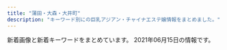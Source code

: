 ```yaml
---
title: "蒲田・大森・大井町"
description: "キーワード別にの巨乳アジアン・チャイナエステ嬢情報をまとめました。"
---
```


新着画像と新着キーワードをまとめています。
2021年06月15日の情報です。

<DmmAffiliateIns />
<KeywordTable
  shops={
    [
    {
        "img_links": [],
        "station": "JR\u84b2\u7530\u99c5\u897f\u53e3",
        "keywords": {},
        "name": "\u8776\u604b\u82b1",
        "url": "http://momi-este.com/"
    },
    {
        "name": "\u30d5\u30ea\u30fc\u30b8\u30a2",
        "img_links": [
            "http://freesia-este.com/staffPhoto/b20190811161143.jpg",
            "http://freesia-este.com/images/returnBtn.png",
            "http://freesia-este.com/images/slider1/01.jpg",
            "http://freesia-este.com/js/sliderLine/slide_next.png",
            "http://freesia-este.com/images/access/06.jpg",
            "http://freesia-este.com/images/gallery1.png",
            "http://freesia-este.com/images/access/05.jpg",
            "http://freesia-este.com/staffPhoto/s20210527094704.jpg",
            "http://freesia-este.com/staffPhoto/s20190811160854.jpg",
            "http://freesia-este.com/staffPhoto/s20190811161616.jpg",
            "http://freesia-este.com/images/slider1/03.jpg",
            "http://freesia-este.com/staffPhoto/b20210403074828.jpg",
            "http://freesia-este.com/images/access/03.jpg",
            "http://freesia-este.com/staffPhoto/s20210403074828.jpg",
            "http://freesia-este.com/staffPhoto/b20210403075229.jpg",
            "http://freesia-este.com/staffPhoto/s20190811160951.jpg",
            "http://freesia-este.com/js/sliderLine/slide_prev.png",
            "http://freesia-este.com/staffPhoto/b20190811160854.jpg",
            "http://freesia-este.com/images/slider1/02.jpg",
            "http://freesia-este.com/staffPhoto/b20210527094704.jpg",
            "http://freesia-este.com/staffPhoto/s20210112143731.jpg",
            "http://freesia-este.com/staffPhoto/b20210403074940.jpg",
            "http://freesia-este.com/images/access/02.jpg",
            "http://freesia-este.com/staffPhoto/s20210403074940.jpg",
            "http://freesia-este.com/staffPhoto/s20210403075229.jpg",
            "http://freesia-este.com/staffPhoto/b20210112143731.jpg",
            "http://freesia-este.com/staffPhoto/s20210506154657.jpg",
            "http://freesia-este.com/staffPhoto/s20190811161143.jpg",
            "http://freesia-este.com/staffPhoto/b20210506154657.jpg",
            "http://freesia-este.com/images/access/04.jpg",
            "http://freesia-este.com/staffPhoto/b20190811161616.jpg",
            "http://freesia-este.com/images/access/01.jpg",
            "http://freesia-este.com/uploadfiles/images/campaignFreesiaEsteComHaru.jpg",
            "http://freesia-este.com/staffPhoto/b20190811160951.jpg"
        ],
        "url": "http://freesia-este.com/",
        "keywords": {
            "D": 3,
            "86": 1,
            "G": 2,
            "85": 7,
            "84": 1,
            "E": 3,
            "F": 1,
            "C": 1,
            "\u30bb\u30af\u30b7\u30fc": 1
        },
        "station": "JR\u84b2\u7530\u99c5\u6771\u53e3"
    },
    {
        "station": "JR\u5927\u4e95\u753a\u99c5\u4e2d\u592e\u53e3",
        "img_links": [
            "http://www.oasis.maesjp.com/images/m3.jpg",
            "http://www.oasis.maesjp.com/images/slider-img002.jpg",
            "http://www.oasis.maesjp.com/files/001.jpg",
            "http://www.oasis.maesjp.com/images/m6.jpg",
            "http://www.oasis.maesjp.com/images/r01.jpg",
            "http://www.oasis.maesjp.com/images/rsubt2.png",
            "http://www.oasis.maesjp.com/images/rsubt3.png",
            "http://www.oasis.maesjp.com/files/004.jpg",
            "http://www.oasis.maesjp.com/files/002.jpg",
            "http://www.oasis.maesjp.com/images/b-online.png",
            "http://www.oasis.maesjp.com/images/r04.jpg",
            "http://www.oasis.maesjp.com/files/006-02.jpg",
            "http://www.oasis.maesjp.com/images/m1.jpg",
            "http://www.oasis.maesjp.com/files/006.jpg",
            "http://www.oasis.maesjp.com/images/rsubt6.png",
            "http://www.oasis.maesjp.com/images/tel2.png",
            "http://www.oasis.maesjp.com/files/002-02.jpg",
            "http://www.oasis.maesjp.com/files/004-02.jpg",
            "http://www.oasis.maesjp.com/images/slider-img001.jpg",
            "http://www.oasis.maesjp.com/photo_news/upimg/186206057f263d87e0_1.jpg",
            "http://www.oasis.maesjp.com/images/rsubt4.png",
            "http://www.oasis.maesjp.com/images/rsubt5.png",
            "http://www.oasis.maesjp.com/images/rsubt7.png",
            "http://www.oasis.maesjp.com/files/003-02.jpg",
            "http://www.oasis.maesjp.com/images/rsubt1.png",
            "http://www.oasis.maesjp.com/images/r02.jpg",
            "http://www.oasis.maesjp.com/images/b-tel.png",
            "http://www.oasis.maesjp.com/images/m2.jpg",
            "http://www.oasis.maesjp.com/images/m4.jpg",
            "http://www.oasis.maesjp.com/files/003.jpg",
            "http://www.oasis.maesjp.com/images/r03.jpg",
            "http://www.oasis.maesjp.com/files/001-02.jpg"
        ],
        "keywords": {
            "C": 32,
            "D": 8,
            "86": 8,
            "85": 24
        },
        "url": "http://www.oasis.maesjp.com/",
        "name": "\u30aa\u30a2\u30b7\u30b9"
    },
    {
        "name": "\u5065\u5eb7\u306e\u5bb6",
        "img_links": [
            "http://kenkounoie.relax-fk.com/images/main-visual.png",
            "http://kenkounoie.relax-fk.com/images/cast07.png",
            "http://kenkounoie.relax-fk.com/images/sub-visual.png",
            "http://kenkounoie.relax-fk.com/images/cast08.png",
            "http://kenkounoie.relax-fk.com/images/kansen.png",
            "http://kenkounoie.relax-fk.com/images/cast05.png",
            "http://kenkounoie.relax-fk.com/images/cast04.png",
            "http://kenkounoie.relax-fk.com/images/cast06.png"
        ],
        "keywords": {
            "C": 10,
            "88": 2,
            "86": 4,
            "85": 2,
            "90": 2
        },
        "station": "\u9752\u7269\u6a2a\u4e01\u99c5",
        "url": "http://kenkounoie.relax-fk.com/"
    },
    {
        "name": "\u30d0\u30a4\u30aa\u30ec\u30c3\u30c8",
        "img_links": [
            "http://es-kosumosu.com/images/info.jpg",
            "http://es-kosumosu.com/girl/3.jpg",
            "http://es-kosumosu.com/images/room/photo02.jpg",
            "http://es-kosumosu.com/girl/6.jpg",
            "http://es-kosumosu.com/images/room/photo05.jpg",
            "http://es-kosumosu.com/girl/4.jpg",
            "http://es-kosumosu.com/images/staff_mitashi.jpg",
            "http://es-kosumosu.com/images/room/photo04.jpg",
            "http://es-kosumosu.com/images/return.png",
            "http://es-kosumosu.com/images/room/photo03.jpg",
            "http://es-kosumosu.com/girl/1.jpg",
            "http://es-kosumosu.com/images/top_flash_01.jpg",
            "http://es-kosumosu.com/images/system/sys01.jpg",
            "http://es-kosumosu.com/girl/5.jpg",
            "http://es-kosumosu.com/girl/2.jpg",
            "http://es-kosumosu.com/images/room/photo01.jpg"
        ],
        "keywords": {},
        "station": "JR\u5927\u68ee\u99c5\u6771\u53e3",
        "url": "http://es-kosumosu.com/"
    },
    {
        "url": "http://www.ovenus.work/",
        "name": "\u30d3\u30fc\u30ca\u30b9",
        "img_links": [
            "http://www.ovenus.work/images/recruit/point_03.png",
            "http://www.ovenus.work/staff/kana2.jpg",
            "http://www.ovenus.work/images/icon_ranking_03.png",
            "http://www.ovenus.work/images/sw_home.png",
            "http://www.ovenus.work/images/trigger.jpg",
            "http://www.ovenus.work/images/recruit/sp_mainvisual.jpg",
            "http://www.ovenus.work/images/mainvisual_01.jpg",
            "http://www.ovenus.work/images/recruit/point_06.png",
            "http://www.ovenus.work/images/recruit/point_09.png",
            "http://www.ovenus.work/images/recruit/nagare_01.jpg",
            "http://www.ovenus.work/staff/mayu2.jpg",
            "http://www.ovenus.work/staff/kana1.jpg",
            "http://www.ovenus.work/images/recruit/nagare_03.jpg",
            "http://www.ovenus.work/images/mainvisual_01_s.jpg",
            "http://www.ovenus.work/staff/aoi1.jpg",
            "http://www.ovenus.work/images/recruit/nagare_07.png",
            "http://www.ovenus.work/images/icon_ranking_04.png",
            "http://www.ovenus.work/images/recruit/point_05.png",
            "http://www.ovenus.work/images/recruit/point_04.png",
            "http://www.ovenus.work/images/recruit/nagare_06.png",
            "http://www.ovenus.work/staff/yui2.jpg",
            "http://www.ovenus.work/staff/yui1.jpg",
            "http://www.ovenus.work/images/recruit/nagare_05.png",
            "http://www.ovenus.work/images/recruit/message_03.png",
            "http://www.ovenus.work/images/icon_ranking_05.png",
            "http://www.ovenus.work/images/icon_ranking_02.png",
            "http://www.ovenus.work/images/icon_ranking_01.png",
            "http://www.ovenus.work/staff/sora1.jpg",
            "http://www.ovenus.work/images/no_image.jpg",
            "http://www.ovenus.work/images/head_therapist.jpg",
            "http://www.ovenus.work/images/recruit/req_03.jpg",
            "http://www.ovenus.work/staff/mayu1.jpg",
            "http://www.ovenus.work/images/head_interior.jpg",
            "http://www.ovenus.work/images/recruit/nagare_02.jpg",
            "http://www.ovenus.work/images/sw_tel.png",
            "http://www.ovenus.work/images/recruit/point_07.png",
            "http://www.ovenus.work/images/icon_new.png"
        ],
        "keywords": {},
        "station": "JR\u5927\u4e95\u753a\u99c5\u6771\u53e3"
    },
    {
        "station": "JR\u84b2\u7530\u99c5\u6771\u53e3",
        "img_links": [
            "http://www.sea-love-hsl.info/uploads/sealove/5AE848B7-49E7-4403-A738-2D85BF2E4059-768x1024.jpeg",
            "http://www.sea-love-hsl.info/uploads/sealove/images/girl-z1.jpg",
            "http://www.sea-love-hsl.info/uploads/sealove/IMG_1060-768x1024.jpg",
            "http://www.sea-love-hsl.info/uploads/sealove/721016606079-768x1024.jpg",
            "http://www.sea-love-hsl.info/uploads/sealove/A8D1795E-CA06-4472-A635-D7A02AEF80C8-768x1024.jpeg",
            "http://www.sea-love-hsl.info/uploads/sealove/IMG_1490-768x1024.jpg",
            "http://www.sea-love-hsl.info/uploads/sealove/images/news1.jpg",
            "http://www.sea-love-hsl.info/uploads/sealove/images/n1.jpg",
            "http://www.sea-love-hsl.info/uploads/sealove/link_1.jpg",
            "http://www.sea-love-hsl.info/uploads/sealove/545B5715-528D-4E72-9F31-7AFF1422771C-768x1024.jpeg",
            "http://www.sea-love-hsl.info/uploads/sealove/4C0568AE-93B2-47E4-808D-BA5ED67DA4B9-768x1024.jpeg",
            "http://www.sea-love-hsl.info/uploads/sealove/top1.jpg",
            "http://www.sea-love-hsl.info/uploads/sealove/images/movie.jpg",
            "http://www.sea-love-hsl.info/uploads/sealove/QQ\u56fe\u72472015102419044325-e1449569209313.jpg",
            "http://www.sea-love-hsl.info/uploads/sealove/IMG_1060-300x400.jpg",
            "http://www.sea-love-hsl.info/uploads/sealove/images/end1.jpg",
            "http://www.sea-love-hsl.info/uploads/sealove/IMG_1490-300x400.jpg",
            "http://www.sea-love-hsl.info/uploads/sealove/images/girl-z2.jpg",
            "http://www.sea-love-hsl.info/uploads/sealove/A8D1795E-CA06-4472-A635-D7A02AEF80C8-300x400.jpeg",
            "http://www.sea-love-hsl.info/uploads/sealove/D792F195-6C3F-4A81-9C18-BEB1DEC0489F.jpeg",
            "http://www.sea-love-hsl.info/uploads/sealove/5AE848B7-49E7-4403-A738-2D85BF2E4059-300x400.jpeg",
            "http://www.sea-love-hsl.info/uploads/sealove/720870627235-e1385965056315.jpg",
            "http://www.sea-love-hsl.info/uploads/sealove/images/n3.jpg",
            "http://www.sea-love-hsl.info/uploads/sealove/staff_1.jpg",
            "http://www.sea-love-hsl.info/uploads/sealove/images/mobile.jpg"
        ],
        "url": "http://www.sea-love-hsl.info/",
        "name": "\u6d77\u305d\u306e\u611b",
        "keywords": {
            "83": 1,
            "F": 2,
            "90": 3,
            "E": 1,
            "C": 21,
            "85": 1,
            "84": 4,
            "86": 4,
            "D": 5
        }
    },
    {
        "keywords": {
            "85": 25,
            "88": 3,
            "86": 14,
            "E": 7,
            "D": 36,
            "89": 1,
            "84": 2,
            "87": 8,
            "F": 2,
            "C": 8
        },
        "img_links": [
            "http://www.arabianoyoru.com/images/upload/3469606e262a5ee0.jpg",
            "http://www.arabianoyoru.com/images/sys.jpg",
            "http://www.arabianoyoru.com/images/upload/c1c4634be9e43e96.jpg",
            "http://www.arabianoyoru.com/s/images/icon_covergirl.png",
            "http://www.arabianoyoru.com/images/upload/thumb/8c714cbe908fdcfa.jpg",
            "http://www.arabianoyoru.com/s/images/icon_top.png",
            "http://www.arabianoyoru.com/images/upload/6edb9fff24d5531d.jpg",
            "http://www.arabianoyoru.com/images/upload/thumb/c1c4634be9e43e96.jpg",
            "http://www.arabianoyoru.com/images/index_04.jpg",
            "http://www.arabianoyoru.com/images/upload/564cb6c5b230ca3d.jpg",
            "http://www.arabianoyoru.com/images/upload/thumb/1bdcd13f57cbf51b.jpg",
            "http://www.arabianoyoru.com/images/upload/f758de4c846e44e7.jpg",
            "http://www.arabianoyoru.com/images/rec.jpg",
            "http://www.arabianoyoru.com/images/upload/thumb/6edb9fff24d5531d.jpg",
            "http://www.arabianoyoru.com/images/upload/thumb/e3e089bc950ef93e.jpg",
            "http://www.arabianoyoru.com/images/upload/4a9b52f014c57b14.jpg",
            "http://www.arabianoyoru.com/s/images/icon_tel.png",
            "http://www.arabianoyoru.com/images/upload/66a58b73f3d149ef.jpg",
            "http://www.arabianoyoru.com/images/01.jpg",
            "http://www.arabianoyoru.com/images/sub_16.jpg",
            "http://www.arabianoyoru.com/s/images/icon_info.png",
            "http://www.arabianoyoru.com/images/upload/thumb/a29f5a4a28b905cc.jpg",
            "http://www.arabianoyoru.com/images/r01.jpg",
            "http://www.arabianoyoru.com/images/upload/thumb/68db36b1211cebb9.jpg",
            "http://www.arabianoyoru.com/s/images/r03.jpg",
            "http://www.arabianoyoru.com/images/upload/thumb/4a9b52f014c57b14.jpg",
            "http://www.arabianoyoru.com/images/upload/8c714cbe908fdcfa.jpg",
            "http://www.arabianoyoru.com/images/upload/2b92798467141387.jpg",
            "http://www.arabianoyoru.com/images/upload/74b7f5d5cce6bcca.jpg",
            "http://www.arabianoyoru.com/images/upload/2f10cf77f8d7b399.jpg",
            "http://www.arabianoyoru.com/images/upload/thumb/4d0b81e791f8dd2a.jpg",
            "http://www.arabianoyoru.com/images/upload/thumb/f758de4c846e44e7.jpg",
            "http://www.arabianoyoru.com/images/upload/thumb/66a58b73f3d149ef.jpg",
            "http://www.arabianoyoru.com/images/index_09.jpg",
            "http://www.arabianoyoru.com/images/index_06.jpg",
            "http://www.arabianoyoru.com/images/index_12.jpg",
            "http://www.arabianoyoru.com/images/sub_16.png",
            "http://www.arabianoyoru.com/images/upload/thumb/539fdf3e384c469c.jpg",
            "http://www.arabianoyoru.com/images/upload/thumb/2f10cf77f8d7b399.jpg",
            "http://www.arabianoyoru.com/girl/012.jpg",
            "http://www.arabianoyoru.com/images/upload/thumb/2bab34e5f5f4b474.jpg",
            "http://www.arabianoyoru.com/images/index_02.jpg",
            "http://www.arabianoyoru.com/images/upload/thumb/ee0c285b7dee8567.jpg",
            "http://www.arabianoyoru.com/images/index_15.jpg",
            "http://www.arabianoyoru.com/images/upload/thumb/2b92798467141387.jpg",
            "http://www.arabianoyoru.com/images/02.jpg",
            "http://www.arabianoyoru.com/images/fanhui.png",
            "http://www.arabianoyoru.com/s/girl/01.jpg",
            "http://www.arabianoyoru.com/images/upload/ee0c285b7dee8567.jpg",
            "http://www.arabianoyoru.com/images/upload/581da65ae95ac110.jpg",
            "http://www.arabianoyoru.com/images/upload/thumb/0976cdac54ed3543.jpg",
            "http://www.arabianoyoru.com/images/upload/0976cdac54ed3543.jpg",
            "http://www.arabianoyoru.com/images/upload/thumb/2101a8b842308c11.jpg",
            "http://www.arabianoyoru.com/images/upload/68db36b1211cebb9.jpg",
            "http://www.arabianoyoru.com/images/upload/e3e089bc950ef93e.jpg",
            "http://www.arabianoyoru.com/images/index_05.jpg",
            "http://www.arabianoyoru.com/s/images/r04.jpg",
            "http://www.arabianoyoru.com/images/r03.jpg",
            "http://www.arabianoyoru.com/images/upload/thumb/845ccdcc528743c1.jpg",
            "http://www.arabianoyoru.com/s/images/r01.jpg",
            "http://www.arabianoyoru.com/s/images/icon_topics.png",
            "http://www.arabianoyoru.com/images/upload/2101a8b842308c11.jpg",
            "http://www.arabianoyoru.com/images/upload/thumb/4532de498ca39c33.jpg",
            "http://www.arabianoyoru.com/images/upload/a29f5a4a28b905cc.jpg",
            "http://www.arabianoyoru.com/images/upload/thumb/17edc747659021f9.jpg",
            "http://www.arabianoyoru.com/images/upload/4d0b81e791f8dd2a.jpg",
            "http://www.arabianoyoru.com/images/index_07.jpg",
            "http://www.arabianoyoru.com/images/index_08.jpg",
            "http://www.arabianoyoru.com/images/upload/845ccdcc528743c1.jpg",
            "http://www.arabianoyoru.com/s/images/r02.jpg",
            "http://www.arabianoyoru.com/images/upload/thumb/9ade184b158a1622.jpg",
            "http://www.arabianoyoru.com/images/index_17.jpg",
            "http://www.arabianoyoru.com/images/r04.jpg",
            "http://www.arabianoyoru.com/images/upload/9ade184b158a1622.jpg",
            "http://www.arabianoyoru.com/images/upload/thumb/564cb6c5b230ca3d.jpg",
            "http://www.arabianoyoru.com/images/upload/a814b7e0bf080e1a.jpg",
            "http://www.arabianoyoru.com/images/upload/thumb/a814b7e0bf080e1a.jpg",
            "http://www.arabianoyoru.com/images/upload/539fdf3e384c469c.jpg",
            "http://www.arabianoyoru.com/images/upload/4532de498ca39c33.jpg",
            "http://www.arabianoyoru.com/images/upload/thumb/581da65ae95ac110.jpg",
            "http://www.arabianoyoru.com/images/upload/372dce9ab9d22744.jpg",
            "http://www.arabianoyoru.com/images/index_11.jpg",
            "http://www.arabianoyoru.com/images/r02.jpg",
            "http://www.arabianoyoru.com/images/info_01.jpg",
            "http://www.arabianoyoru.com/images/acc_12.jpg",
            "http://www.arabianoyoru.com/images/upload/17edc747659021f9.jpg",
            "http://www.arabianoyoru.com/images/upload/thumb/3469606e262a5ee0.jpg",
            "http://www.arabianoyoru.com/images/upload/2bab34e5f5f4b474.jpg",
            "http://www.arabianoyoru.com/images/sub_17.png",
            "http://www.arabianoyoru.com/images/sub_15.jpg",
            "http://www.arabianoyoru.com/images/acc_01.jpg",
            "http://www.arabianoyoru.com/images/upload/thumb/eb30a7e162d494b7.jpg",
            "http://www.arabianoyoru.com/images/rec_12.jpg",
            "http://www.arabianoyoru.com/images/upload/1bdcd13f57cbf51b.jpg",
            "http://www.arabianoyoru.com/images/staff_12.jpg",
            "http://www.arabianoyoru.com/images/upload/thumb/74b7f5d5cce6bcca.jpg",
            "http://www.arabianoyoru.com/images/upload/thumb/372dce9ab9d22744.jpg",
            "http://www.arabianoyoru.com/images/upload/eb30a7e162d494b7.jpg",
            "http://www.arabianoyoru.com/images/index_10.jpg",
            "http://www.arabianoyoru.com/s/images/icon_staff.png",
            "http://www.arabianoyoru.com/images/info_12.jpg",
            "http://www.arabianoyoru.com/images/sub_12.jpg"
        ],
        "url": "http://www.arabianoyoru.com/",
        "name": "\u30a2\u30e9\u30d3\u30a2\u306e\u591c",
        "station": "JR\u84b2\u7530\u99c5\u897f\u53e3"
    },
    {
        "url": "http://www.gekiyasu.esturl.com/",
        "img_links": [
            "http://www.gekiyasu.esturl.com/images/top01.png",
            "http://www.gekiyasu.esturl.com/images/nav-001.png",
            "http://www.gekiyasu.esturl.com/images/nav-004.png",
            "http://www.gekiyasu.esturl.com/photo_news/upimg/3758860c1bed8406b8_0.jpg",
            "http://www.gekiyasu.esturl.com/images/nav-005.png",
            "http://www.gekiyasu.esturl.com/files/001.jpg",
            "http://www.gekiyasu.esturl.com/images/top003.png",
            "http://www.gekiyasu.esturl.com/images/nav-003.png",
            "http://www.gekiyasu.esturl.com/images/nav-002.png",
            "http://www.gekiyasu.esturl.com/photo_news/upimg/3758860c1bed8406b8_1.jpg",
            "http://www.gekiyasu.esturl.com/files/002.jpg",
            "http://www.gekiyasu.esturl.com/images/top02-left.png",
            "http://www.gekiyasu.esturl.com/images/nav-006.png",
            "http://www.gekiyasu.esturl.com/images/tel.png",
            "http://www.gekiyasu.esturl.com/images/osusume01.png"
        ],
        "name": "\u732b\u5a18",
        "station": "JR\u5927\u4e95\u753a\u99c5\u4e2d\u592e\u53e3",
        "keywords": {}
    },
    {
        "img_links": [
            "http://kira-kira.work/img/rumi2.jpg",
            "http://kira-kira.work/staff/aki.jpg",
            "http://kira-kira.work/images/5.jpg",
            "http://kira-kira.work/images/11.jpg",
            "http://kira-kira.work/images/int2.png",
            "http://kira-kira.work/images/2.jpg",
            "http://kira-kira.work/images/headline.jpg",
            "http://kira-kira.work/images/6.jpg",
            "http://kira-kira.work/staff/yumi.jpg",
            "http://kira-kira.work/staff/rina.jpg",
            "http://kira-kira.work/images/sys1.jpg",
            "http://kira-kira.work/images/7.jpg",
            "http://kira-kira.work/img/yuyu1.jpg",
            "http://kira-kira.work/images/news.jpg",
            "http://kira-kira.work/images/rec1.jpg",
            "http://kira-kira.work/staff/rumi.jpg",
            "http://kira-kira.work/images/mobile.jpg",
            "http://kira-kira.work/img/rumi1.jpg",
            "http://kira-kira.work/img/aki1.jpg",
            "http://kira-kira.work/staff/yuri.jpg",
            "http://kira-kira.work/img/risa1.jpg",
            "http://kira-kira.work/images/3.jpg",
            "http://kira-kira.work/images/rec2.jpg",
            "http://kira-kira.work/images/int1.jpg",
            "http://kira-kira.work/images/head.jpg",
            "http://kira-kira.work/img/neko1.jpg",
            "http://kira-kira.work/images/10.jpg",
            "http://kira-kira.work/img/yuri1.jpg",
            "http://kira-kira.work/images/sys2.jpg",
            "http://kira-kira.work/images/9.jpg",
            "http://kira-kira.work/images/8.jpg",
            "http://kira-kira.work/staff/yuyu.jpg",
            "http://kira-kira.work/images/interior_t.jpg",
            "http://kira-kira.work/images/tg.jpg",
            "http://kira-kira.work/staff/ai.jpg",
            "http://kira-kira.work/img/nana1.jpg",
            "http://kira-kira.work/images/4.jpg",
            "http://kira-kira.work/images/sys3.png",
            "http://kira-kira.work/staff/risa.jpg",
            "http://kira-kira.work/img/ai1.jpg",
            "http://kira-kira.work/img/yumi1.jpg",
            "http://kira-kira.work/img/rumi3.jpg",
            "http://kira-kira.work/img/rina1.jpg",
            "http://kira-kira.work/images/staff_t.jpg"
        ],
        "station": "JR\u84b2\u7530\u99c5\u6771\u53e3",
        "keywords": {},
        "url": "http://kira-kira.work/",
        "name": "\u30ad\u30e9\u30ad\u30e9"
    },
    {
        "url": "http://www.e-uluru.info/",
        "station": "JR\u84b2\u7530\u99c5\u6771\u53e3",
        "img_links": [
            "http://www.e-uluru.info/images/upload/thumb/a42cde1d7d7ca5c0.jpg",
            "http://www.e-uluru.info/images/upload/thumb/03b615dbd4a8d4e4.jpg",
            "http://www.e-uluru.info/images/index_12.png",
            "http://www.e-uluru.info/images/index_13.png",
            "http://www.e-uluru.info/girl/034.jpg",
            "http://www.e-uluru.info/images/upload/thumb/98ac232614327354.jpg",
            "http://www.e-uluru.info/images/upload/thumb/90eec703fb0861db.jpg",
            "http://www.e-uluru.info/images/upload/thumb/71169c7f826021d0.jpg",
            "http://www.e-uluru.info/s/images/icon_topics.png",
            "http://www.e-uluru.info/images/upload/8ee8987b2165d4fc.jpg",
            "http://www.e-uluru.info/girl/021.jpg",
            "http://www.e-uluru.info/images/upload/a42cde1d7d7ca5c0.jpg",
            "http://www.e-uluru.info/images/upload/b5241af23f911574.jpg",
            "http://www.e-uluru.info/images/upload/a944203deb9da4de.jpg",
            "http://www.e-uluru.info/images/upload/30e7a9b6a2619196.jpg",
            "http://www.e-uluru.info/images/rec_08.png",
            "http://www.e-uluru.info/images/upload/71169c7f826021d0.jpg",
            "http://www.e-uluru.info/girl/06.jpg",
            "http://www.e-uluru.info/images/upload/b71e9dc3cfa0f9b4.jpg",
            "http://www.e-uluru.info/images/upload/thumb/1ddb0f728d864feb.jpg",
            "http://www.e-uluru.info/images/r02.jpg",
            "http://www.e-uluru.info/images/upload/thumb/ad830a43974bad03.jpg",
            "http://www.e-uluru.info/images/upload/03b615dbd4a8d4e4.jpg",
            "http://www.e-uluru.info/girl/07.jpg",
            "http://www.e-uluru.info/girl/028.jpg",
            "http://www.e-uluru.info/images/r05.jpg",
            "http://www.e-uluru.info/girl/016.jpg",
            "http://www.e-uluru.info/images/upload/6f79d09c6041afd7.jpg",
            "http://www.e-uluru.info/images/upload/d33358c73f674e0d.jpg",
            "http://www.e-uluru.info/images/upload/08e930d29f9d5b3e.jpg",
            "http://www.e-uluru.info/images/upload/thumb/8ee8987b2165d4fc.jpg",
            "http://www.e-uluru.info/images/index_04.png",
            "http://www.e-uluru.info/images/upload/539dd2297c44dec2.jpg",
            "http://www.e-uluru.info/images/upload/thumb/ebc831946fdc3143.jpg",
            "http://www.e-uluru.info/girl/013.jpg",
            "http://www.e-uluru.info/images/upload/thumb/2d668ea61cdabce4.jpg",
            "http://www.e-uluru.info/girl/018.jpg",
            "http://www.e-uluru.info/images/index_03.png",
            "http://www.e-uluru.info/images/upload/thumb/056ff3de81fe9024.jpg",
            "http://www.e-uluru.info/images/r03.jpg",
            "http://www.e-uluru.info/images/upload/thumb/9e6373c225b7bc51.jpg",
            "http://www.e-uluru.info/girl/015.jpg",
            "http://www.e-uluru.info/girl/032.jpg",
            "http://www.e-uluru.info/images/upload/e8b0d029c217c7cc.jpg",
            "http://www.e-uluru.info/images/upload/thumb/d4a6c5a9e3801cc7.jpg",
            "http://www.e-uluru.info/images/upload/thumb/b71e9dc3cfa0f9b4.jpg",
            "http://www.e-uluru.info/images/upload/a86dfeb81b8ab370.jpg",
            "http://www.e-uluru.info/s/images/r05.jpg",
            "http://www.e-uluru.info/images/upload/thumb/a86dfeb81b8ab370.jpg",
            "http://www.e-uluru.info/images/rec_09.png",
            "http://www.e-uluru.info/images/sys_08.png",
            "http://www.e-uluru.info/images/upload/f642dd084fb225c9.jpg",
            "http://www.e-uluru.info/images/r01.jpg",
            "http://www.e-uluru.info/s/images/icon_staff.png",
            "http://www.e-uluru.info/images/pro.jpg",
            "http://www.e-uluru.info/images/index_01.png",
            "http://www.e-uluru.info/images/upload/thumb/6f79d09c6041afd7.jpg",
            "http://www.e-uluru.info/images/upload/2951922eff997d84.jpg",
            "http://www.e-uluru.info/images/upload/5dcabd8808e86a8c.jpg",
            "http://www.e-uluru.info/images/upload/056ff3de81fe9024.jpg",
            "http://www.e-uluru.info/girl/012.jpg",
            "http://www.e-uluru.info/s/images/icon_info.png",
            "http://www.e-uluru.info/s/images/icon_top.png",
            "http://www.e-uluru.info/s/images/r02.jpg",
            "http://www.e-uluru.info/images/index_11.png",
            "http://www.e-uluru.info/images/index_05.png",
            "http://www.e-uluru.info/images/upload/thumb/e8b0d029c217c7cc.jpg",
            "http://www.e-uluru.info/images/upload/thumb/7dfd54521df00187.jpg",
            "http://www.e-uluru.info/images/upload/thumb/5dcabd8808e86a8c.jpg",
            "http://www.e-uluru.info/images/upload/7a73ef7475560f16.jpg",
            "http://www.e-uluru.info/s/images/r01.jpg",
            "http://www.e-uluru.info/images/upload/thumb/539dd2297c44dec2.jpg",
            "http://www.e-uluru.info/girl/019.jpg",
            "http://www.e-uluru.info/images/upload/thumb/30e7a9b6a2619196.jpg",
            "http://www.e-uluru.info/images/upload/thumb/f436fca81b34a90a.jpg",
            "http://www.e-uluru.info/girl/024.jpg",
            "http://www.e-uluru.info/images/upload/d4a6c5a9e3801cc7.jpg",
            "http://www.e-uluru.info/s/images/r03.jpg",
            "http://www.e-uluru.info/images/upload/thumb/2e83ce7f87e28c10.jpg",
            "http://www.e-uluru.info/images/upload/thumb/24e3367119cd81d4.jpg",
            "http://www.e-uluru.info/images/upload/adc24ea0648493e2.jpg",
            "http://www.e-uluru.info/images/upload/90eec703fb0861db.jpg",
            "http://www.e-uluru.info/girl/031.jpg",
            "http://www.e-uluru.info/s/girl/01.jpg",
            "http://www.e-uluru.info/girl/014.jpg",
            "http://www.e-uluru.info/images/upload/ad830a43974bad03.jpg",
            "http://www.e-uluru.info/images/index_07.png",
            "http://www.e-uluru.info/images/upload/thumb/f642dd084fb225c9.jpg",
            "http://www.e-uluru.info/girl/033.jpg",
            "http://www.e-uluru.info/girl/030.jpg",
            "http://www.e-uluru.info/s/images/icon_covergirl.png",
            "http://www.e-uluru.info/girl/020.jpg",
            "http://www.e-uluru.info/images/upload/thumb/08e930d29f9d5b3e.jpg",
            "http://www.e-uluru.info/images/upload/12cb1bdfa779a5e6.jpg",
            "http://www.e-uluru.info/images/upload/9e6373c225b7bc51.jpg",
            "http://www.e-uluru.info/images/upload/7dfd54521df00187.jpg",
            "http://www.e-uluru.info/images/upload/ebc831946fdc3143.jpg",
            "http://www.e-uluru.info/images/info_08.png",
            "http://www.e-uluru.info/images/upload/thumb/7a73ef7475560f16.jpg",
            "http://www.e-uluru.info/images/upload/thumb/adc24ea0648493e2.jpg",
            "http://www.e-uluru.info/images/upload/thumb/2951922eff997d84.jpg",
            "http://www.e-uluru.info/images/upload/thumb/d33358c73f674e0d.jpg",
            "http://www.e-uluru.info/images/info01.png",
            "http://www.e-uluru.info/images/upload/98ac232614327354.jpg",
            "http://www.e-uluru.info/images/upload/thumb/b5241af23f911574.jpg",
            "http://www.e-uluru.info/images/upload/24e3367119cd81d4.jpg",
            "http://www.e-uluru.info/images/upload/thumb/db7023b92ef16bbc.jpg",
            "http://www.e-uluru.info/images/upload/thumb/a944203deb9da4de.jpg",
            "http://www.e-uluru.info/s/images/icon_tel.png",
            "http://www.e-uluru.info/images/index_06.png",
            "http://www.e-uluru.info/girl/01.jpg",
            "http://www.e-uluru.info/images/upload/f436fca81b34a90a.jpg",
            "http://www.e-uluru.info/images/upload/thumb/12cb1bdfa779a5e6.jpg",
            "http://www.e-uluru.info/images/upload/1ddb0f728d864feb.jpg",
            "http://www.e-uluru.info/images/index_02.png",
            "http://www.e-uluru.info/images/upload/db7023b92ef16bbc.jpg",
            "http://www.e-uluru.info/images/upload/2e83ce7f87e28c10.jpg",
            "http://www.e-uluru.info/images/index_08.png",
            "http://www.e-uluru.info/images/staff_08.png"
        ],
        "keywords": {
            "C": 12,
            "E": 11,
            "85": 24,
            "D": 34,
            "83": 1,
            "88": 6,
            "86": 17,
            "87": 10,
            "F": 2
        },
        "name": "\u7f8e\u7409\u7409"
    },
    {
        "station": "JR\u5927\u68ee\u99c5\u897f\u53e3",
        "name": "\u5922\u306e\u90e8\u5c4b",
        "img_links": [
            "http://www.sh-himenoyw.work/uploads/210503/1-210503130024241.jpg",
            "http://www.sh-himenoyw.work/templets/default/picture/no.png",
            "http://www.sh-himenoyw.work/uploads/210401/1-210401093342544.jpg",
            "http://www.sh-himenoyw.work/uploads/210505/1-210505091435528.jpg",
            "http://www.sh-himenoyw.work/templets/default/picture/tit3.jpg",
            "http://www.sh-himenoyw.work/templets/default/picture/tit5.jpg",
            "http://www.sh-himenoyw.work/uploads/210420/1-210420110353610.jpg",
            "http://www.sh-himenoyw.work/templets/default/picture/sys1.jpg",
            "http://www.sh-himenoyw.work/{dede:global.cfg_templets_skin/}/picture/cg02.jpg",
            "http://www.sh-himenoyw.work/templets/default/picture/tit4.jpg",
            "http://www.sh-himenoyw.work/templets/default/picture/stal.png",
            "http://www.sh-himenoyw.work/templets/default/picture/footer.png",
            "http://www.sh-himenoyw.work/{dede:global.cfg_templets_skin/}/picture/cg01.jpg",
            "http://www.sh-himenoyw.work/templets/default/picture/top01.png",
            "http://www.sh-himenoyw.work/templets/default/picture/tit1.jpg",
            "http://www.sh-himenoyw.work/uploads/210410/1-2104101012452G.jpg",
            "http://www.sh-himenoyw.work/templets/default/picture/top03.png",
            "http://www.sh-himenoyw.work/templets/default/picture/tit2.jpg",
            "http://www.sh-himenoyw.work/templets/default/picture/top02.png"
        ],
        "url": "http://www.sh-himenoyw.work/",
        "keywords": {
            "89": 1,
            "88": 1,
            "86": 3,
            "C": 1,
            "D": 4
        }
    },
    {
        "keywords": {
            "84": 2,
            "90": 2,
            "C": 11,
            "80": 3,
            "\u80f8": 1,
            "88": 2,
            "85": 7,
            "H": 3,
            "96": 3,
            "98": 2,
            "82": 6,
            "\u30bb\u30af\u30b7\u30fc": 2,
            "F": 4,
            "D": 4,
            "83": 6
        },
        "url": "http://www.healing-ai.net/",
        "station": "JR\u84b2\u7530\u99c5\u6771\u53e3",
        "img_links": [
            "http://eskk.healing-ai.net/uploads/2019/11/koko.jpg",
            "http://eskk.healing-ai.net/uploads/2019/05/g4.jpg",
            "http://eskk.healing-ai.net/uploads/2019/07/3.jpg",
            "http://eskk.healing-ai.net/uploads/2019/05/nana3.jpg",
            "http://eskk.healing-ai.net/uploads/2020/01/g3.jpg",
            "http://www.healing-ai.net/images/icon_new.png",
            "http://eskk.healing-ai.net/uploads/2020/01/g1.jpg",
            "http://eskk.healing-ai.net/uploads/2020/12/g2.jpg",
            "http://www.healing-ai.net/images/img_mainvisual_03.png",
            "http://eskk.healing-ai.net/uploads/2019/06/g0.jpg",
            "http://eskk.healing-ai.net/uploads/g8-1.jpg",
            "http://eskk.healing-ai.net/uploads/2019/05/ai3.jpg",
            "http://eskk.healing-ai.net/uploads/2021/03/3.jpg",
            "http://www.healing-ai.net/images/img_mainvisual_02.png",
            "http://eskk.healing-ai.net/uploads/2021/03/2.jpg",
            "http://eskk.healing-ai.net/uploads/2020/10/g1.jpg",
            "http://www.healing-ai.net/images/img_mainvisual_01.png",
            "http://eskk.healing-ai.net/uploads/2019/07/1.jpg",
            "https://www.a-side.com/ad/koko/include/banner/koko_200x40.png",
            "http://eskk.healing-ai.net/uploads/2021/03/4.jpg",
            "http://eskk.healing-ai.net/uploads/2019/05/nana2.jpg",
            "http://eskk.healing-ai.net/uploads/2019/05/ai1-1.jpg",
            "http://eskk.healing-ai.net/uploads/2021/03/1.jpg",
            "http://eskk.healing-ai.net/uploads/2019/05/ai2-1.jpg",
            "http://eskk.healing-ai.net/uploads/2020/01/g2.jpg",
            "http://eskk.healing-ai.net/uploads/2019/07/2.jpg",
            "http://eskk.healing-ai.net/uploads/2019/05/g3.jpg",
            "http://eskk.healing-ai.net/uploads/2019/05/mika.jpg",
            "http://www.healing-ai.net/images/bnr_reserve_01.jpg",
            "http://eskk.healing-ai.net/uploads/2020/12/g1.jpg",
            "http://www.healing-ai.net/images/top2.png",
            "http://eskk.healing-ai.net/uploads/2019/12/2-1.jpg",
            "http://eskk.healing-ai.net/uploads/2019/12/3.jpg",
            "http://eskk.healing-ai.net/uploads/2019/12/1-1.jpg"
        ],
        "name": "\u30d2\u30fc\u30ea\u30f3\u30b0\u611b"
    },
    {
        "name": "CoCo.\u30a4\u30a4\u306d!",
        "station": "JR\u84b2\u7530\u99c5\u897f\u53e3",
        "img_links": [
            "http://u-care.ests.jp/images/mobile.jpg",
            "http://u-care.ests.jp/photos/sites/36/2019/11/2019110314145623.jpg",
            "http://u-care.ests.jp/images/pick_bj1.jpg",
            "http://u-care.ests.jp/photos/sites/36/2021/04/2021042523083797.jpeg",
            "http://u-care.ests.jp/images/room4.jpg",
            "http://u-care.ests.jp/photos/sites/36/2020/01/2020012715190876.jpg",
            "http://u-care.ests.jp/photos/sites/36/2020/11/2020112313092447.jpg",
            "http://u-care.ests.jp/photos/sites/36/2021/05/2021050915502499.jpeg",
            "http://u-care.ests.jp/photos/sites/36/2021/04/2021040821454611.jpeg",
            "http://u-care.ests.jp/photos/sites/36/2021/05/2021050915511431.jpeg",
            "http://u-care.ests.jp/photos/sites/36/2020/12/2020120314112720.jpg",
            "http://u-care.ests.jp/photos/sites/36/2021/05/202105080345158.jpeg",
            "http://u-care.ests.jp/photos/sites/36/2019/07/201907281834129.jpg",
            "http://u-care.ests.jp/images/s_link.jpg",
            "http://u-care.ests.jp/photos/sites/36/2020/01/2020012715190245.jpg",
            "http://u-care.ests.jp/photos/sites/36/2021/05/2021050803451364.jpeg",
            "http://u-care.ests.jp/images/cocoiineputiandian.jpg",
            "http://u-care.ests.jp/images/s_blog.jpg",
            "http://u-care.ests.jp/photos/sites/36/2021/02/2021020516324022.jpg",
            "http://u-care.ests.jp/photos/sites/36/2021/05/2021050803451611.jpeg",
            "http://u-care.ests.jp/photos/sites/36/2020/12/2020120314113358.jpg",
            "http://u-care.ests.jp/images/s1.png",
            "http://u-care.ests.jp/images/hua.png",
            "http://u-care.ests.jp/photos/sites/36/2019/11/2019110314145767.jpg",
            "http://u-care.ests.jp/images/s_pick.jpg",
            "http://u-care.ests.jp/photos/sites/36/2021/04/2021040821455253.jpeg",
            "http://u-care.ests.jp/images/s_face.jpg",
            "http://u-care.ests.jp/photos/sites/36/2019/07/2019072818341268.jpg",
            "http://u-care.ests.jp/photos/sites/36/2021/05/2021050915503123.jpeg",
            "http://u-care.ests.jp/photos/sites/36/2019/07/2019072818341331.jpg",
            "http://u-care.ests.jp/images/b.png",
            "http://u-care.ests.jp/photos/sites/36/2020/11/2020112313091813.jpg",
            "http://u-care.ests.jp/photos/sites/36/2021/02/2021020516323421.jpg",
            "http://u-care.ests.jp/images/1.jpg",
            "http://u-care.ests.jp/photos/sites/36/2019/07/2019072818341463.jpg",
            "http://u-care.ests.jp/images/top.png",
            "http://u-care.ests.jp/images/nbj3.jpg",
            "http://u-care.ests.jp/photos/sites/36/2019/07/2019072818372591.jpg",
            "http://u-care.ests.jp/images/room6.jpg",
            "http://u-care.ests.jp/photos/sites/36/2021/04/2021042523083915.jpeg",
            "http://u-care.ests.jp/images/room2.jpg",
            "http://u-care.ests.jp/images/pick_bj3.jpg",
            "http://u-care.ests.jp/photos/sites/36/2019/07/2019072818340741.jpg",
            "http://u-care.ests.jp/images/twitter.jpg",
            "http://u-care.ests.jp/images/new.jpg",
            "http://u-care.ests.jp/images/a.png",
            "http://u-care.ests.jp/photos/sites/36/2020/12/2020120314112231.jpg",
            "http://u-care.ests.jp/images/s_staff.jpg",
            "http://u-care.ests.jp/images/s.png",
            "http://u-care.ests.jp/images/room5.jpg",
            "http://u-care.ests.jp/images/room1.jpg",
            "http://u-care.ests.jp/images/room3.jpg",
            "http://u-care.ests.jp/photos/sites/36/2021/04/2021042523083640.jpeg",
            "http://u-care.ests.jp/photos/sites/36/2019/07/201907281834152.jpg",
            "http://u-care.ests.jp/images/nbj1.jpg",
            "http://u-care.ests.jp/photos/sites/36/2019/07/2019072818340893.jpg"
        ],
        "keywords": {
            "86": 34,
            "D": 98,
            "87": 54,
            "89": 20,
            "C": 10,
            "E": 12,
            "85": 22,
            "F": 10
        },
        "url": "http://u-care.ests.jp/"
    },
    {
        "keywords": {
            "85": 12,
            "C": 49,
            "86": 23,
            "D": 31,
            "87": 39
        },
        "url": "http://www.floweresthe.com/",
        "img_links": [
            "http://www.floweresthe.com/upload/girl/img_list01/img_list_0007.jpg",
            "http://www.floweresthe.com/upload/girl/img01/img1_0006.jpg",
            "http://www.floweresthe.com/img/r1.jpg",
            "http://www.floweresthe.com/img/r2.jpg",
            "http://www.floweresthe.com/upload/girl/img02/img1_0005.jpg",
            "http://www.floweresthe.com/upload/girl/img_list01/img_list_0009.jpg",
            "http://www.floweresthe.com/upload/girl/img01/img1_0001.jpg",
            "http://www.floweresthe.com/upload/girl/img_list01/img_list_0011.jpg",
            "http://www.floweresthe.com/upload/girl/img01/img1_0010.jpg",
            "http://www.floweresthe.com/upload/board/img_1620284948.jpg",
            "http://www.floweresthe.com/upload/girl/img_list01/img_list_0006.jpg",
            "http://www.floweresthe.com/img/sys1.jpg",
            "http://www.floweresthe.com/img/lineyoko.jpg",
            "http://www.floweresthe.com/upload/girl/img04/img1_0001.jpg",
            "http://www.floweresthe.com/upload/girl/img04/img1_0009.jpg",
            "http://www.floweresthe.com/upload/girl/img01/img1_0003.jpg",
            "http://www.floweresthe.com/upload/girl/img04/img1_0003.jpg",
            "http://www.floweresthe.com/upload/girl/img_list01/img_list_0010.jpg",
            "http://www.floweresthe.com/img/tit_profile.jpg",
            "http://www.floweresthe.com/upload/girl/img04/img1_0011.jpg",
            "http://www.floweresthe.com/upload/girl/img_list01/img_list_0003.jpg",
            "http://www.floweresthe.com/upload/girl/img02/img1_0001.jpg",
            "http://www.floweresthe.com/img/bottom.jpg",
            "http://www.floweresthe.com/img/memu.jpg",
            "http://www.floweresthe.com/upload/girl/img02/img1_0011.jpg",
            "http://www.floweresthe.com/upload/board/img_1617937698.jpg",
            "http://www.floweresthe.com/upload/girl/img01/img1_0007.jpg",
            "http://www.floweresthe.com/upload/girl/img_list01/img_list_0008.jpg",
            "http://www.floweresthe.com/upload/girl/img04/img1_0010.jpg",
            "http://www.floweresthe.com/img/tit_girls.jpg",
            "http://www.floweresthe.com/upload/board/img_1552291455.jpg",
            "http://www.floweresthe.com/upload/board/img_1570430028.jpg",
            "http://www.floweresthe.com/upload/girl/img_list01/img_list_0001.jpg",
            "http://www.floweresthe.com/upload/girl/img04/img1_0006.jpg",
            "http://www.floweresthe.com/upload/girl/img_list01/img_list_0005.jpg",
            "http://www.floweresthe.com/upload/girl/img04/img1_0007.jpg",
            "http://www.floweresthe.com/upload/girl/img02/img1_0008.jpg",
            "http://www.floweresthe.com/upload/board/img_1551414651.jpg",
            "http://www.floweresthe.com/img/r3.jpg",
            "http://www.floweresthe.com/upload/girl/img02/img1_0007.jpg",
            "http://www.floweresthe.com/upload/girl/img_list01/img_list_0004.jpg",
            "http://www.floweresthe.com/img/r4.jpg",
            "http://www.floweresthe.com/upload/girl/img01/img1_0008.jpg",
            "http://www.floweresthe.com/upload/girl/img02/img1_0003.jpg",
            "http://www.floweresthe.com/upload/girl/img04/img1_0004.jpg",
            "http://www.floweresthe.com/upload/girl/img04/img1_0005.jpg",
            "http://www.floweresthe.com/upload/girl/img01/img1_0005.jpg",
            "http://www.floweresthe.com/upload/girl/img01/img1_0004.jpg",
            "http://www.floweresthe.com/upload/board/img_1599194180.jpg",
            "http://www.floweresthe.com/upload/girl/img01/img2_0006.jpg",
            "http://www.floweresthe.com/img/interior.png",
            "http://www.floweresthe.com/upload/girl/img01/img1_0009.jpg",
            "http://www.floweresthe.com/upload/girl/img02/img1_0004.jpg",
            "http://www.floweresthe.com/upload/girl/img04/img1_0008.jpg",
            "http://www.floweresthe.com/upload/girl/img02/img1_0010.jpg",
            "http://www.floweresthe.com/img/sys2.jpg",
            "http://www.floweresthe.com/upload/girl/img01/img1_0011.jpg",
            "http://www.floweresthe.com/upload/girl/img02/img1_0006.jpg",
            "http://www.floweresthe.com/img/tit_photo.jpg",
            "http://www.floweresthe.com/img/main_top.jpg",
            "http://www.floweresthe.com/upload/girl/img02/img1_0009.jpg"
        ],
        "name": "Flower\u30fb\u30d5\u30e9\u30ef\u30fc",
        "station": "JR\u84b2\u7530\u99c5\u6771\u53e3"
    },
    {
        "station": "JR\u5927\u68ee\u99c5\u897f\u53e3",
        "url": "http://rilakusi.xyz/",
        "keywords": {},
        "name": "\u30a2\u30ea\u30b9",
        "img_links": [
            "http://rilakusi.xyz/static/picture/mobile.jpg",
            "http://rilakusi.xyz/uploads/210608/1-21060Q33325V4.jpg",
            "http://rilakusi.xyz/static/picture/s1.jpg",
            "http://rilakusi.xyz/static/picture/s_staff.png",
            "http://rilakusi.xyz/uploads/210608/1-21060Q32Q2F5.jpg",
            "http://rilakusi.xyz/uploads/210608/1-21060Q33214962.jpg",
            "http://rilakusi.xyz/static/picture/news.png",
            "http://rilakusi.xyz/uploads/210608/1-21060Q3295L13.jpg",
            "http://rilakusi.xyz/static/picture/room1.jpg",
            "http://rilakusi.xyz/uploads/210608/1-21060Q32GX25.jpg",
            "http://rilakusi.xyz/static/picture/top.png",
            "http://rilakusi.xyz/static/picture/room2.jpg",
            "http://rilakusi.xyz/static/picture/s3.jpg",
            "http://rilakusi.xyz/static/picture/room3.jpg",
            "http://rilakusi.xyz/static/picture/room4.jpg",
            "http://rilakusi.xyz/uploads/210608/1-21060Q32T1138.jpg",
            "http://rilakusi.xyz/uploads/210608/1-21060Q33115S9.jpg",
            "http://rilakusi.xyz/uploads/210608/1-21060Q32915324.jpg"
        ]
    },
    {
        "station": "\u84b2\u7530\u99c5\u897f\u53e3",
        "url": "http://iyashimori.info/",
        "keywords": {
            "\u80f8": 1,
            "E": 3,
            "F": 5
        },
        "name": "\u604b\u306e\u82b1",
        "img_links": [
            "http://iyashimori.info/up/uploads/202010142346103.jpg",
            "http://iyashimori.info/up/uploads/20200725171457y.jpg",
            "http://iyashimori.info/img/tel.png",
            "http://iyashimori.info/img/topimg3.jpg",
            "http://iyashimori.info/img/50qj.jpg",
            "http://iyashimori.info/up/uploads/20210429153132masako.jpg",
            "http://iyashimori.info/up/uploads/20201219182745say.jpg",
            "http://iyashimori.info/up/uploads/20210416201635mmk.jpg",
            "http://iyashimori.info/up/uploads/202105121726032.jpg",
            "http://iyashimori.info/up/uploads/20210529235150ena.jpg",
            "http://iyashimori.info/up/uploads/20210312180627hh.jpg",
            "http://iyashimori.info/img/totop.png",
            "http://iyashimori.info/up/uploads/20200730210025e.jpg",
            "http://iyashimori.info/img/topimg2.jpg",
            "http://iyashimori.info/img/topimg1.jpg",
            "http://iyashimori.info/img/qj.png",
            "http://iyashimori.info/img/50price.jpg",
            "http://iyashimori.info/img/caution.png",
            "http://iyashimori.info/up/uploads/20210522230225ma.jpg",
            "http://iyashimori.info/up/uploads/20210602204231ao.jpg",
            "http://iyashimori.info/up/uploads/20210204121304rin.jpg",
            "http://iyashimori.info/img/50staff.jpg",
            "http://iyashimori.info/up/uploads/20210602225604ha.jpg",
            "http://iyashimori.info/up/uploads/20210210211620iii.jpg",
            "http://iyashimori.info/img/telephone.png",
            "http://iyashimori.info/img/price.jpg",
            "http://iyashimori.info/up/uploads/20200902223249ha.jpg",
            "http://iyashimori.info/img/topimg.jpg",
            "http://iyashimori.info/up/uploads/2020062222115088.jpg"
        ]
    },
    {
        "img_links": [
            "http://ciutyia.xyz/templets/xiangmu/picture/rookie_sh.png",
            "http://ciutyia.xyz/templets/xiangmu/picture/top.png",
            "http://ciutyia.xyz/images/R_000.jpg",
            "http://ciutyia.xyz/uploads/210429/1-21042ZT94H27.jpg",
            "http://ciutyia.xyz/uploads/201117/1-20111G34243Z7.jpg",
            "http://ciutyia.xyz/uploads/210511/1-21051112503W46.jpg",
            "http://ciutyia.xyz/uploads/200627/1-20062G30950393.jpg",
            "http://ciutyia.xyz/uploads/210505/1-210505133603A2.jpg",
            "http://ciutyia.xyz/templets/xiangmu/picture/index_therapist.png",
            "http://ciutyia.xyz/uploads/210511/1-210511124110O8.jpg",
            "http://ciutyia.xyz/uploads/210429/1-21042ZU203328.jpg",
            "http://ciutyia.xyz/templets/xiangmu/picture/gotanda_5.jpg",
            "http://ciutyia.xyz/uploads/210513/1-21051313014L41.jpg",
            "http://ciutyia.xyz/uploads/200627/1-20062G30U2518.jpg",
            "http://ciutyia.xyz/uploads/210607/1-21060G0261Q51.jpg",
            "http://ciutyia.xyz/templets/xiangmu/picture/webentry.png",
            "http://ciutyia.xyz/uploads/201117/1-20111G32J1140.jpg",
            "http://ciutyia.xyz/templets/xiangmu/picture/main_photo.jpg",
            "http://ciutyia.xyz/uploads/200627/1-20062G30935R3.jpg",
            "http://ciutyia.xyz/templets/xiangmu/picture/foter_line_14.png",
            "http://ciutyia.xyz/uploads/201028/1-20102Q51209202.jpg",
            "http://ciutyia.xyz/templets/xiangmu/picture/re_lines.png",
            "http://ciutyia.xyz/templets/xiangmu/picture/sh_bou_5.png",
            "http://ciutyia.xyz/uploads/201117/1-20111G35643457.jpg",
            "http://ciutyia.xyz/uploads/201117/1-20111GAG6454.jpg",
            "http://ciutyia.xyz/templets/xiangmu/picture/sh_line_5.png",
            "http://ciutyia.xyz/uploads/210513/1-210513130135551.jpg",
            "http://ciutyia.xyz/templets/xiangmu/picture/foter_line.png",
            "http://ciutyia.xyz/uploads/180424/1-1P424151P32I.png",
            "http://ciutyia.xyz/uploads/210607/1-21060F95240L7.jpg",
            "http://ciutyia.xyz/templets/xiangmu/picture/index_contact.png",
            "http://ciutyia.xyz/templets/xiangmu/picture/tel.png",
            "http://ciutyia.xyz/templets/xiangmu/picture/ac_info_5.png",
            "http://ciutyia.xyz/uploads/210120/1-210120150301c2.jpg",
            "http://ciutyia.xyz/uploads/210423/1-210423091Q63A.jpg",
            "http://ciutyia.xyz/templets/xiangmu/picture1/index_saloninfo.png",
            "http://ciutyia.xyz/uploads/allimg/180716/1-1PG6102301955.jpg"
        ],
        "name": "Reset\u30fb\u30ea\u30bb\u30c3\u30c8",
        "url": "http://ciutyia.xyz/",
        "keywords": {
            "86": 5,
            "\u80f8": 1,
            "85": 4,
            "89": 1,
            "E": 4,
            "C": 7,
            "D": 1,
            "F": 1
        },
        "station": "JR\u84b2\u7530\u99c5\u897f\u53e3"
    },
    {
        "url": "http://www.es-md.net/",
        "station": "JR\u84b2\u7530\u99c5\u6771\u53e3",
        "keywords": {},
        "name": "\u30bd\u30a6\u30eb\u30fc\u6771\u53e3",
        "img_links": []
    },
    {
        "url": "http://hana.ests.jp/",
        "station": "JR\u84b2\u7530\u99c5\u897f\u53e3",
        "name": "\u83ef\u30fb\u306f\u306a",
        "img_links": [
            "http://hana.ests.jp/images/themes/blue/no1.png",
            "http://hana.ests.jp/photos/sites/38/2021/04/2021040716243284.jpg",
            "http://hana.ests.jp/images/themes/blue/no2.png",
            "http://hana.ests.jp/images/themes/blue/s_pickup.png",
            "http://hana.ests.jp/photos/sites/38/2018/10/2018102212515098.jpg",
            "http://hana.ests.jp/photos/sites/38/2018/05/2018052410461655.jpg",
            "http://hana.ests.jp/images/room3.jpg",
            "http://hana.ests.jp/photos/sites/38/2019/04/2019040810452923.jpg",
            "http://hana.ests.jp/images/room2.jpg",
            "http://hana.ests.jp/photos/sites/38/2019/11/2019111817153489.jpg",
            "http://hana.ests.jp/photos/sites/38/2020/12/2020120114093027.jpg",
            "http://hana.ests.jp/images/themes/blue/s_link.png",
            "http://hana.ests.jp/images/themes/blue/mobile.jpg",
            "http://hana.ests.jp/photos/sites/38/2018/10/2018102215070310.jpg",
            "http://hana.ests.jp/images/room1.jpg",
            "http://hana.ests.jp/images/room4.jpg",
            "http://hana.ests.jp/images/themes/blue/line.png",
            "http://hana.ests.jp/images/themes/blue/s_staff.png",
            "http://hana.ests.jp/photos/sites/38/2018/12/2018122818061554.jpg",
            "http://hana.ests.jp/images/themes/blue/s_zysx.png",
            "http://hana.ests.jp/images/themes/blue/s_newface.png",
            "http://hana.ests.jp/images/themes/blue/r3.jpg",
            "http://hana.ests.jp/images/themes/blue/s_news.png",
            "http://hana.ests.jp/images/themes/blue/s_ranking.png"
        ],
        "keywords": {
            "C": 23,
            "D": 48,
            "84": 6,
            "86": 18,
            "83": 6,
            "85": 6,
            "87": 12
        }
    },
    {
        "station": "JR\u84b2\u7530\u99c5\u897f\u53e3",
        "name": "\u3075\u308f\u3075\u308f",
        "keywords": {
            "85": 60,
            "83": 10,
            "D": 110,
            "F": 20,
            "E": 30,
            "92": 10,
            "86": 30,
            "84": 10,
            "87": 30,
            "88": 10
        },
        "url": "http://yurari.ests.co/",
        "img_links": [
            "http://yurari.ests.co/photos/sites/33/2020/10/2020102111224281.jpg",
            "http://yurari.ests.co/images/s_pick.jpg",
            "http://yurari.ests.co/images/service2.jpg",
            "http://yurari.ests.co/photos/sites/33/2020/09/2020090115273947.jpg",
            "http://yurari.ests.co/photos/sites/33/2020/09/2020090215054013.jpg",
            "http://yurari.ests.co/images/s_staff.png",
            "http://yurari.ests.co/images/top.jpg",
            "http://yurari.ests.co/photos/sites/33/2021/06/2021060310574924.jpg",
            "http://yurari.ests.co/photos/sites/33/2021/06/202106031105436.jpg",
            "http://yurari.ests.co/photos/sites/33/2020/10/2020101317404868.jpg",
            "http://yurari.ests.co/photos/sites/33/2021/03/2021031211252053.jpg",
            "http://yurari.ests.co/photos/sites/33/2020/10/2020102211543336.jpg",
            "http://yurari.ests.co/images/service3.jpg",
            "http://yurari.ests.co/photos/sites/33/2021/04/2021041710082224.jpg",
            "http://yurari.ests.co/images/room2.jpg",
            "http://yurari.ests.co/images/s_service.png",
            "http://yurari.ests.co/photos/sites/33/2020/06/2020061916403177.jpg",
            "http://yurari.ests.co/images/service4.jpg",
            "http://yurari.ests.co/photos/sites/33/2021/02/202102041041291.jpg",
            "http://yurari.ests.co/photos/sites/33/2021/04/2021042913543085.jpg",
            "http://yurari.ests.co/images/s_news.jpg",
            "http://yurari.ests.co/photos/sites/33/2020/08/2020080117472090.jpg",
            "http://yurari.ests.co/images/mobile.jpg",
            "http://yurari.ests.co/photos/sites/33/2021/05/2021052112051577.jpg",
            "http://yurari.ests.co/images/room1.jpg",
            "http://yurari.ests.co/images/info.jpg",
            "http://yurari.ests.co/images/room4.jpg",
            "http://yurari.ests.co/images/service1.jpg",
            "http://yurari.ests.co/images/room3.jpg",
            "http://yurari.ests.co/photos/sites/33/2020/12/2020121917142684.jpg",
            "http://yurari.ests.co/photos/sites/33/2020/07/2020072517001526.jpg",
            "http://yurari.ests.co/photos/sites/33/2020/09/2020090115274081.jpg"
        ]
    },
    {
        "name": "\u30de\u30ea\u30e2",
        "station": "JR\u84b2\u7530\u99c5\u6771\u53e3",
        "url": "http://rainbowest.info/",
        "img_links": [
            "http://rainbowest.info/up/uploads/20201030211630ri2.jpg",
            "http://rainbowest.info/up/uploads/20181126233125aya.jpg",
            "http://rainbowest.info/images/rec.png",
            "http://rainbowest.info/images/ttl_staff.png",
            "http://rainbowest.info/up/uploads/20201030211457ri1.jpg",
            "http://rainbowest.info/up/uploads/20181126232839r.jpg",
            "http://rainbowest.info/images/k.png",
            "http://rainbowest.info/images/ttl_price.png",
            "http://rainbowest.info/images/s2.jpg",
            "http://rainbowest.info/up/uploads/20181126233152s.jpg",
            "http://rainbowest.info/images/t1.png",
            "http://rainbowest.info/up/uploads/20200920192127a.jpg",
            "http://rainbowest.info/images/price.jpg",
            "http://rainbowest.info/images/t2.png",
            "http://rainbowest.info/images/header_bg.png",
            "http://rainbowest.info/images/ttl_qj.png"
        ],
        "keywords": {}
    },
    {
        "name": "\u30b9\u30de\u30a4\u30eb",
        "station": "JR\u5927\u68ee\u99c5\u6771\u53e3",
        "img_links": [
            "http://sh-sumairu.work/uploads/allimg/180612/1-1P612160305350.jpg",
            "http://sh-sumairu.work/uploads/171031/1-1G0311G505933.jpg",
            "http://sh-sumairu.work/uploads/210119/1-2101191H10H45.jpg",
            "http://sh-sumairu.work/uploads/181128/1-1Q12Q62QK29.jpg",
            "http://sh-sumairu.work/uploads/171031/1-1G0311G4095M.jpg",
            "http://sh-sumairu.work/uploads/210402/1-2104021255412R.jpg",
            "http://sh-sumairu.work/uploads/180612/1-1P6121601061c.jpg",
            "http://sh-sumairu.work/uploads/181114/1-1Q11412563D55.jpg",
            "http://sh-sumairu.work/templets/default/pc/picture/staffs.png",
            "http://sh-sumairu.work/templets/default/pc/picture/face.png",
            "http://sh-sumairu.work/uploads/191211/1-191211140S1194.jpg",
            "http://sh-sumairu.work/templets/default/pc/picture/s_pick.png",
            "http://sh-sumairu.work/templets/default/pc/picture/end1.jpg",
            "http://sh-sumairu.work/uploads/171031/1-1G0311G531445.jpg",
            "http://sh-sumairu.work/uploads/191211/1-191211140J3640.jpg",
            "http://sh-sumairu.work/uploads/181114/1-1Q114124Z0411.jpg",
            "http://sh-sumairu.work/uploads/191022/1-191022133S3B2.jpg",
            "http://sh-sumairu.work/uploads/171031/1-1G0311G344914.jpg",
            "http://sh-sumairu.work/uploads/180612/1-1P612160029349.jpg",
            "http://sh-sumairu.work/templets/default/pc/picture/s_staff.png",
            "http://sh-sumairu.work/uploads/200821/1-200R10ZQ14K.jpg",
            "http://sh-sumairu.work/templets/default/pc/picture/s_news.png",
            "http://sh-sumairu.work/uploads/171031/1-1G0311G556445.jpg",
            "http://sh-sumairu.work/uploads/180227/1-1P22G40S5448.jpg"
        ],
        "keywords": {},
        "url": "http://sh-sumairu.work/"
    },
    {
        "name": "\u5922\u306e\u307e\u305f\u5922",
        "url": "http://yume-yume.info/",
        "keywords": {
            "D": 3,
            "85": 3,
            "86": 4,
            "C": 19,
            "87": 1
        },
        "station": "JR\u84b2\u7530\u99c5\u897f\u53e3",
        "img_links": [
            "http://yume-yume.info/img/s3.jpg",
            "http://yume-yume.info/i/img/nos.jpg",
            "http://a.jps.cm/yume/wp-content/uploads/sites/36/2021/05/38E59284-A3CB-4000-BE42-CDB0C6C66E44-225x300.jpeg",
            "http://yume-yume.info/img/st15.jpg",
            "http://yume-yume.info/i/img/sta17.jpg",
            "http://yume-yume.info/img/s17.jpg",
            "http://yume-yume.info/img/s1.jpg",
            "http://yume-yume.info/i/img/r1.jpg",
            "http://yume-yume.info/i/img/r2.jpg",
            "http://yume-yume.info/img/st1.jpg",
            "http://yume-yume.info/img/sta15.jpg",
            "http://yume-yume.info/i/img/sta15.jpg",
            "http://yume-yume.info/i/img/sta3.jpg",
            "http://yume-yume.info/img/st17.jpg",
            "http://yume-yume.info/img/st4.jpg",
            "http://yume-yume.info/img/sta3.jpg",
            "http://yume-yume.info/img/sta1.jpg",
            "http://yume-yume.info/i/img/sta2.jpg",
            "http://yume-yume.info/img/botton.jpg",
            "http://yume-yume.info/img/s2.jpg",
            "http://yume-yume.info/img/r9.jpg",
            "http://yume-yume.info/img/sta4.jpg",
            "http://yume-yume.info/img/s4.jpg",
            "http://yume-yume.info/i/img/sta4.jpg",
            "http://yume-yume.info/img/st01.jpg",
            "http://yume-yume.info/img/s15.jpg",
            "http://yume-yume.info/img/mo.png",
            "http://yume-yume.info/img/st2.jpg",
            "http://yume-yume.info/img/sta2.jpg",
            "http://yume-yume.info/i/img/r4.jpg",
            "http://yume-yume.info/img/st02.jpg",
            "http://a.jps.cm/yume/wp-content/uploads/sites/36/2020/12/2470AE4C-2A60-4C35-A4C8-043E2F5EF2BD.jpeg",
            "http://yume-yume.info/i/img/r0.jpg",
            "http://yume-yume.info/i/img/sta1.jpg",
            "http://yume-yume.info/img/nos.jpg",
            "http://yume-yume.info/img/sta17.jpg",
            "http://yume-yume.info/img/fla.jpg",
            "http://yume-yume.info/img/st3.jpg"
        ]
    },
    {
        "keywords": {
            "89": 2,
            "90": 1,
            "92": 1,
            "88": 2
        },
        "name": "\u6fc0\u5b89\u7f8e\u4eba",
        "url": "http://bijin.este.work/",
        "station": "JR\u84b2\u7530\u99c5\u5357\u53e3",
        "img_links": [
            "http://bijin.este.work/m.png",
            "http://bijin.este.work/2/uploadimg/1621394415.jpeg",
            "http://bijin.este.work/news.jpg",
            "http://bijin.este.work/head.jpg",
            "http://bijin.este.work/int1.png",
            "http://bijin.este.work/staff_t.jpg",
            "http://bijin.este.work/s1.png",
            "http://bijin.este.work/2/uploadimg/1621394016.jpeg",
            "http://bijin.este.work/2/uploadimg/1621394318.jpeg",
            "http://bijin.este.work/2/uploadimg/1600148455.jpeg",
            "http://bijin.este.work/2/uploadimg/1621393124.jpeg",
            "http://bijin.este.work/sys1.jpg",
            "http://bijin.este.work/sys2.jpg",
            "http://bijin.este.work/2/uploadimg/1622985748.jpeg"
        ]
    },
    {
        "img_links": [
            "http://es-refine.xyz/images/r2.jpg",
            "http://es-refine.xyz/images/g7.jpg",
            "http://es-refine.xyz/images/a1.jpg",
            "http://es-refine.xyz/images/a2.jpg",
            "http://es-refine.xyz/images/g8.jpg",
            "http://es-refine.xyz/images/3.jpg",
            "http://es-refine.xyz/images/a3.jpg",
            "http://es-refine.xyz/images/end.png",
            "http://es-refine.xyz/images/tite-staff.jpg",
            "http://es-refine.xyz/images/g.jpg",
            "http://es-refine.xyz/images/g2.jpg",
            "http://es-refine.xyz/images/tite-link.jpg",
            "http://es-refine.xyz/images/g6.jpg",
            "http://es-refine.xyz/images/a5.jpg",
            "http://es-refine.xyz/images/a6.jpg",
            "http://es-refine.xyz/images/4.jpg",
            "http://es-refine.xyz/images/r3.jpg",
            "http://es-refine.xyz/images/mobile.jpg",
            "http://es-refine.xyz/images/pickup_t.jpg",
            "http://es-refine.xyz/images/a4.jpg",
            "http://es-refine.xyz/images/g02.jpg",
            "http://es-refine.xyz/images/top.jpg"
        ],
        "name": "Refine\u30fb\u30ea\u30d5\u30a1\u30a4\u30f3",
        "keywords": {
            "C": 12
        },
        "station": "JR\u5927\u68ee\u99c5\u6771\u53e3",
        "url": "http://es-refine.xyz/"
    },
    {
        "url": "http://esthe-rlx.com/",
        "name": "I for you",
        "keywords": {},
        "station": "JR\u5927\u68ee\u99c5\u6771\u53e3",
        "img_links": [
            "http://esthe-rlx.com/css/nav/nav-004.jpg",
            "http://esthe-rlx.com/staff/ai/01.jpg",
            "http://esthe-rlx.com/staff/mina/01.jpg",
            "http://esthe-rlx.com/css/top02.jpg",
            "http://esthe-rlx.com/css/line1.jpg",
            "http://esthe-rlx.com/css/tel01.png",
            "http://esthe-rlx.com/staff/mika/01.jpg",
            "http://esthe-rlx.com/css/nav/nav-003.jpg",
            "http://esthe-rlx.com/css/nav/nav-005.jpg",
            "http://esthe-rlx.com/css/nav/nav-001.jpg",
            "http://esthe-rlx.com/css/nav/nav-002.jpg",
            "http://esthe-rlx.com/css/nav/nav-006.jpg",
            "http://esthe-rlx.com/css/line2.jpg",
            "http://esthe-rlx.com/css/staff/up.jpg",
            "http://esthe-rlx.com/css/staff/new.jpg",
            "http://esthe-rlx.com/css/twitter.jpg"
        ]
    },
    {
        "name": "ONLY ONE",
        "url": "http://relax-massage.biz/",
        "keywords": {
            "D": 8,
            "E": 4,
            "C": 4
        },
        "img_links": [
            "http://relax-massage.biz/images/img-header-mainvisual01.jpg",
            "http://relax-massage.biz/images/ttl-pickup.png",
            "http://relax-massage.biz/images/acc1.jpg",
            "http://relax-massage.biz/images/cg06.jpg",
            "http://relax-massage.biz/images/ttl-concept2t.png",
            "http://relax-massage.biz/images/cg03.jpg",
            "http://relax-massage.biz/images/bnr-sp-campaign01.jpg",
            "http://relax-massage.biz/images/img-link.jpg",
            "http://relax-massage.biz/images/txt-header-phone.png",
            "http://relax-massage.biz/images/ttl-qrf.png",
            "http://relax-massage.biz/images/img-linkt.jpg",
            "http://relax-massage.biz/images/bg-image-consept02.png",
            "http://relax-massage.biz/images/acc.jpg",
            "http://relax-massage.biz/images/img-therapist.jpg",
            "http://relax-massage.biz/images/cg02.jpg",
            "http://relax-massage.biz/images/qr.jpg",
            "http://relax-massage.biz/images/img-header-mainvisual01t.jpg",
            "http://relax-massage.biz/images/cg01.jpg",
            "http://relax-massage.biz/images/ttl-pickupt.png",
            "http://relax-massage.biz/images/ttl-concept2.png",
            "http://relax-massage.biz/images/ttl-link.png",
            "http://relax-massage.biz/images/ttl-qrt.png",
            "http://relax-massage.biz/images/ttl-therapist.png",
            "http://relax-massage.biz/images/img-therapistt.jpg",
            "http://relax-massage.biz/images/txt-header-storeinfo.png",
            "http://relax-massage.biz/images/txt-footer-copyright.png",
            "http://relax-massage.biz/images/ttl-qr.png",
            "http://relax-massage.biz/images/ttl-information.png",
            "http://relax-massage.biz/images/ttl-concept.png",
            "http://relax-massage.biz/images/txt-header-phonet.png",
            "http://relax-massage.biz/images/ttl-conceptt.png",
            "http://relax-massage.biz/images/bnr-campaign01.jpg",
            "http://relax-massage.biz/images/bg-image-consept.png"
        ],
        "station": "JR\u84b2\u7530\u99c5\u897f\u53e3"
    },
    {
        "name": "Only One",
        "img_links": [
            "http://onlyone.jpn.vin/photos/sites/58/2020/06/2020062506024979.jpg",
            "http://onlyone.jpn.vin/photos/sites/58/2020/10/2020103004200463.jpg",
            "http://onlyone.jpn.vin/photos/sites/58/2021/04/2021043002325878.jpg",
            "http://onlyone.jpn.vin/images/room1.jpg",
            "http://onlyone.jpn.vin/images/room5.jpg",
            "http://onlyone.jpn.vin/photos/sites/58/2021/06/2021060504370680.jpg",
            "http://onlyone.jpn.vin/photos/sites/58/2020/10/2020100207070197.jpg",
            "http://onlyone.jpn.vin/photos/sites/58/2020/10/202010300420109.jpg",
            "http://onlyone.jpn.vin/images/room3.jpg",
            "http://onlyone.jpn.vin/images/top.png",
            "http://onlyone.jpn.vin/images/s_link.png",
            "http://onlyone.jpn.vin/photos/sites/58/2020/06/2020062506024983.jpg",
            "http://onlyone.jpn.vin/images/mobile.jpg",
            "http://onlyone.jpn.vin/images/s_staff.png",
            "http://onlyone.jpn.vin/images/room2.jpg",
            "http://onlyone.jpn.vin/images/end.png",
            "http://onlyone.jpn.vin/photos/sites/58/2020/12/2020121505432512.jpg",
            "http://onlyone.jpn.vin/photos/sites/58/2020/06/202006250602504.jpg",
            "http://onlyone.jpn.vin/photos/sites/58/2020/06/202006250602509.jpg",
            "http://onlyone.jpn.vin/images/news.png",
            "http://onlyone.jpn.vin/images/nei_bj1.png",
            "http://onlyone.jpn.vin/photos/sites/58/2020/09/2020092305431071.jpg"
        ],
        "keywords": {
            "86": 6,
            "85": 3,
            "87": 1,
            "C": 1,
            "D": 9
        },
        "station": "JR\u5927\u4e95\u753a\u99c5",
        "url": "http://onlyone.jpn.vin/"
    },
    {
        "name": "\u604b",
        "url": "https://love.ies.fun/",
        "station": "JR\u5927\u4e95\u753a\u99c5\u4e2d\u592e\u897f\u53e3",
        "img_links": [],
        "keywords": {}
    },
    {
        "station": "JR\u5927\u4e95\u753a\u99c5\u4e2d\u592e\u897f\u53e3",
        "img_links": [
            "http://e-satsuki.net/images/ss2.jpg",
            "http://e-satsuki.net/images/aya1.jpg",
            "http://e-satsuki.net/images/ss1.jpg",
            "http://e-satsuki.net/images/tit-staff.jpg",
            "http://e-satsuki.net/images/coyuki2.jpg",
            "http://e-satsuki.net/images/flash3.jpg",
            "http://e-satsuki.net/images/manami2.jpg",
            "http://e-satsuki.net/images/kiki1.jpg",
            "http://e-satsuki.net/images/pick-tit.jpg",
            "http://e-satsuki.net/images/kiki2.jpg",
            "http://e-satsuki.net/images/flash1.jpg",
            "http://e-satsuki.net/images/eri1.jpg",
            "http://e-satsuki.net/images/coyuki1.jpg",
            "http://e-satsuki.net/images/mobile-tit.jpg",
            "http://e-satsuki.net/images/aya2.jpg",
            "http://e-satsuki.net/images/jieshao-tit.jpg",
            "http://e-satsuki.net/images/update-tit.jpg",
            "http://e-satsuki.net/images/i-mobile.jpg",
            "http://e-satsuki.net/images/eri2.jpg",
            "http://e-satsuki.net/images/flash2.jpg",
            "http://e-satsuki.net/images/topp.jpg",
            "http://e-satsuki.net/images/new-tit.jpg",
            "http://e-satsuki.net/images/manami1.jpg",
            "http://e-satsuki.net/images/top.png"
        ],
        "name": "\u3055\u3064\u304d",
        "keywords": {
            "C": 8
        },
        "url": "http://e-satsuki.net/"
    },
    {
        "img_links": [
            "http://with-you.iest.info/photos/sites/78/2020/04/2020041703530074.jpg",
            "http://with-you.iest.info/images/info.jpg",
            "http://with-you.iest.info/images/tel.jpg",
            "http://with-you.iest.info/images/s_pick.jpg",
            "http://with-you.iest.info/images/s_staff.png",
            "http://with-you.iest.info/images/s_news.jpg",
            "http://with-you.iest.info/images/nbj3.jpg",
            "http://with-you.iest.info/images/acc.jpg",
            "http://with-you.iest.info/images/service1.jpg",
            "http://with-you.iest.info/images/service2.jpg",
            "http://with-you.iest.info/images/service3.jpg",
            "http://with-you.iest.info/photos/sites/78/2021/01/2021011602332027.jpg",
            "http://with-you.iest.info/photos/sites/78/2021/03/2021031003373623.jpg",
            "http://with-you.iest.info/photos/sites/78/2019/08/2019082704375018.jpg",
            "http://with-you.iest.info/images/service4.jpg",
            "http://with-you.iest.info/photos/sites/78/2019/09/2019092708275393.jpg",
            "http://with-you.iest.info/images/top.png",
            "http://with-you.iest.info/photos/sites/78/2019/08/2019083003291365.jpg"
        ],
        "name": "with you",
        "url": "http://with-you.iest.info/",
        "station": "JR\u5927\u4e95\u753a\u99c5",
        "keywords": {
            "C": 7,
            "D": 14,
            "86": 7,
            "E": 7,
            "87": 21
        }
    },
    {
        "url": "http://koinohana.work/",
        "keywords": {},
        "img_links": [
            "http://koinohana.work/_src/36226810/cam_20191016232507186.jpg",
            "http://koinohana.work/_src/38032166/9768defd8834a0030b5a45ab7a03e1f.jpg",
            "http://koinohana.work/_src/36226814/2.png",
            "http://koinohana.work/_src/36226826/_dsf3394.jpg",
            "http://koinohana.work/_src/36226869/img20170726235401893025.png",
            "http://koinohana.work/_src/36226822/5.png",
            "http://koinohana.work/_src/37023059/img20191113142809054841.png",
            "http://koinohana.work/_src/36226820/1.png",
            "http://koinohana.work/_src/36226825/_dsf3390.jpg",
            "http://koinohana.work/_src/36226841/sign-1.jpg",
            "http://koinohana.work/_src/36226894/img_2891.jpg",
            "http://koinohana.work/_src/36226864/img20170726111759249054.png",
            "http://koinohana.work/_src/36226877/_dsf9383.jpg",
            "http://koinohana.work/_src/38032167/9768defd8834a0030b5a45ab7a03e1f.jpg",
            "http://koinohana.work/_src/36226831/news.png",
            "http://koinohana.work/_src/36226873/_dsf9382.jpg",
            "http://koinohana.work/_src/36246048/1-1zh91451294d.jpg",
            "http://koinohana.work/_src/36226818/4.png",
            "http://koinohana.work/_src/36226828/img20170725121742291421.png",
            "http://koinohana.work/_src/36226912/cam_20191016232507186.jpg",
            "http://koinohana.work/_src/36246043/1-1zh4152j12m.jpg",
            "http://koinohana.work/_src/36246044/1-1zh4152j12m.jpg",
            "http://koinohana.work/_src/36226906/unnamed_20190718154717292.jpg",
            "http://koinohana.work/_src/36226816/3.png",
            "http://koinohana.work/_src/36226827/_dsf3386.jpg",
            "http://koinohana.work/_src/36226848/sign-1.jpg",
            "http://koinohana.work/_src/36226885/sign.png",
            "http://koinohana.work/_src/36226859/sign.png",
            "http://koinohana.work/_src/36246119/sign.png",
            "http://koinohana.work/_src/36226809/_x1m6343.jpg",
            "http://koinohana.work/_src/36226875/_dsf9378.jpg",
            "http://koinohana.work/_src/36226812/top1.1.png",
            "http://koinohana.work/_src/36246047/1-1zh91451294d.jpg",
            "http://koinohana.work/_src/36226879/_dsf9385.jpg",
            "http://koinohana.work/_src/36226881/img20170726235401893025.png",
            "http://koinohana.work/_src/36226907/unnamed_20190718154717292.jpg",
            "http://koinohana.work/_src/36226808/img_2990.jpg",
            "http://koinohana.work/_src/36226893/img_3017.jpg",
            "http://koinohana.work/_src/36226857/img20170725223357156708.png"
        ],
        "name": "\u30af\u30ed\u30fc\u30d0\u30fc",
        "station": "JR\u84b2\u7530\u99c5\u6771\u53e3"
    },
    {
        "url": "http://www.remonesthe.com/",
        "name": "LEMON*\u30ec\u30e2\u30f3",
        "keywords": {
            "C": 31,
            "\u4e73": 2,
            "E": 8,
            "D": 22,
            "87": 27,
            "86": 17,
            "88": 10
        },
        "station": "JR\u84b2\u7530\u99c5\u6771\u53e3",
        "img_links": [
            "http://www.remonesthe.com/upload/girl/img01/img1_0007.jpg",
            "http://www.remonesthe.com/upload/girl/img04/img1_0021.jpg",
            "http://www.remonesthe.com/upload/girl/img01/img1_0023.jpg",
            "http://www.remonesthe.com/upload/girl/img02/img2_0007.jpg",
            "http://www.remonesthe.com/upload/girl/img02/img1_0021.jpg",
            "http://www.remonesthe.com/upload/girl/img02/img1_0008.jpg",
            "http://www.remonesthe.com/upload/girl/img04/img1_0015.jpg",
            "http://www.remonesthe.com/upload/girl/img01/img1_0015.jpg",
            "http://www.remonesthe.com/upload/girl/img02/img3_0007.jpg",
            "http://www.remonesthe.com/upload/girl/img04/img1_0022.jpg",
            "http://www.remonesthe.com/upload/girl/img04/img1_0016.jpg",
            "http://www.remonesthe.com/upload/girl/img03/img1_0019.jpg",
            "http://www.remonesthe.com/upload/girl/img02/img1_0022.jpg",
            "http://www.remonesthe.com/upload/girl/img02/img1_0018.jpg",
            "http://www.remonesthe.com/upload/girl/img01/img3_0007.jpg",
            "http://www.remonesthe.com/upload/girl/img03/img1_0018.jpg",
            "http://www.remonesthe.com/upload/girl/img05/img1_0021.jpg",
            "http://www.remonesthe.com/upload/girl/img04/img1_0023.jpg",
            "http://www.remonesthe.com/upload/girl/img01/img1_0016.jpg",
            "http://www.remonesthe.com/upload/girl/img01/img1_0021.jpg",
            "http://www.remonesthe.com/upload/girl/img02/img2_0008.jpg",
            "http://www.remonesthe.com/img/pro_tit_name.jpg",
            "http://www.remonesthe.com/upload/girl/img01/img1_0008.jpg",
            "http://www.remonesthe.com/upload/girl/img01/img2_0019.jpg",
            "http://www.remonesthe.com/upload/girl/img03/img1_0016.jpg",
            "http://www.remonesthe.com/upload/girl/img_sch/img_sch_0007.jpg",
            "http://www.remonesthe.com/upload/girl/img_sch/img_sch_0008.jpg",
            "http://www.remonesthe.com/upload/girl/img_sch/img_sch_0022.jpg",
            "http://www.remonesthe.com/upload/girl/img04/img1_0007.jpg",
            "http://www.remonesthe.com/upload/girl/img_sch/img_sch_0018.jpg",
            "http://www.remonesthe.com/upload/girl/img02/img1_0013.jpg",
            "http://www.remonesthe.com/upload/girl/img02/img1_0007.jpg",
            "http://www.remonesthe.com/img/pro_tit_size.jpg",
            "http://www.remonesthe.com/upload/girl/img05/img1_0018.jpg",
            "http://www.remonesthe.com/upload/girl/img02/img1_0019.jpg",
            "http://www.remonesthe.com/upload/girl/img_sch/img_sch_0016.jpg",
            "http://www.remonesthe.com/upload/girl/img_list01/img_list_0022.jpg",
            "http://www.remonesthe.com/upload/girl/img_list01/img_list_0023.jpg",
            "http://www.remonesthe.com/upload/girl/img_sch/img_sch_0015.jpg",
            "http://www.remonesthe.com/upload/girl/img_sch/img_sch_0013.jpg",
            "http://www.remonesthe.com/upload/girl/img05/img1_0013.jpg",
            "http://www.remonesthe.com/upload/girl/img01/img3_0008.jpg",
            "http://www.remonesthe.com/upload/girl/img01/img2_0008.jpg",
            "http://www.remonesthe.com/banner/koko_468x60.png",
            "http://www.remonesthe.com/img/pro_tit_age.jpg",
            "http://www.remonesthe.com/upload/girl/img04/img1_0008.jpg",
            "http://www.remonesthe.com/upload/girl/img02/img1_0023.jpg",
            "http://www.remonesthe.com/upload/girl/img05/img1_0008.jpg",
            "http://www.remonesthe.com/img/pro_modoru.jpg",
            "http://www.remonesthe.com/upload/girl/img01/img1_0022.jpg",
            "http://www.remonesthe.com/upload/girl/img03/img1_0015.jpg",
            "http://www.remonesthe.com/upload/girl/img05/img1_0022.jpg",
            "http://www.remonesthe.com/upload/girl/img03/img1_0008.jpg",
            "http://www.remonesthe.com/upload/girl/img02/img1_0015.jpg",
            "http://www.remonesthe.com/upload/girl/img02/img2_0019.jpg",
            "http://www.remonesthe.com/upload/girl/img02/img1_0016.jpg",
            "http://www.remonesthe.com/upload/girl/img04/img1_0018.jpg",
            "http://www.remonesthe.com/upload/girl/img05/img1_0019.jpg",
            "http://www.remonesthe.com/upload/girl/img03/img1_0013.jpg",
            "http://www.remonesthe.com/upload/girl/img05/img1_0023.jpg",
            "http://www.remonesthe.com/upload/girl/img_sch/img_sch_0023.jpg",
            "http://www.remonesthe.com/upload/girl/img05/img1_0015.jpg",
            "http://www.remonesthe.com/upload/girl/img03/img1_0022.jpg",
            "http://www.remonesthe.com/upload/girl/img_sch/img_sch_0019.jpg",
            "http://www.remonesthe.com/upload/girl/img01/img1_0018.jpg",
            "http://www.remonesthe.com/upload/girl/img03/img1_0021.jpg",
            "http://www.remonesthe.com/upload/girl/img01/img2_0007.jpg",
            "http://www.remonesthe.com/upload/girl/img01/img1_0019.jpg",
            "http://www.remonesthe.com/upload/girl/img05/img1_0007.jpg",
            "http://www.remonesthe.com/img/tit_staff.jpg",
            "http://www.remonesthe.com/upload/girl/img_sch/img_sch_0021.jpg",
            "http://www.remonesthe.com/upload/girl/img05/img1_0016.jpg",
            "http://www.remonesthe.com/upload/girl/img04/img1_0019.jpg",
            "http://www.remonesthe.com/upload/girl/img02/img3_0008.jpg",
            "http://www.remonesthe.com/img/tit_profile.jpg",
            "http://www.remonesthe.com/img/main_top.png",
            "http://www.remonesthe.com/upload/girl/img01/img1_0013.jpg",
            "http://www.remonesthe.com/upload/girl/img04/img1_0013.jpg",
            "http://www.remonesthe.com/upload/girl/img03/img1_0007.jpg",
            "http://www.remonesthe.com/upload/girl/img03/img1_0023.jpg"
        ]
    },
    {
        "name": "Lucky\uff5e\u30e9\u30c3\u30ad\u30fc",
        "station": "JR\u5927\u4e95\u753a\u99c5\u897f\u53e3",
        "keywords": {},
        "img_links": [],
        "url": "https://lucky.jpn.vin/"
    },
    {
        "name": "\u307b\u306e\u304b",
        "img_links": [
            "http://www.hounoka.com/smart/top-tab-returan.jpg",
            "http://www.hounoka.com/massage-de_88_31.jpg",
            "http://www.hounoka.com/smart/eri.jpg",
            "http://www.hounoka.com/corona-taisaku2.jpg",
            "http://www.hounoka.com/smart/corona-taisaku2.jpg"
        ],
        "station": "JR\u5927\u4e95\u753a\u99c5",
        "url": "http://www.hounoka.com/",
        "keywords": {}
    },
    {
        "img_links": [],
        "name": "\u61a9",
        "station": "JR\u5927\u68ee\u99c5\u6771\u53e3",
        "url": "http://ikoi.xyz.mn/",
        "keywords": {}
    },
    {
        "img_links": [
            "http://www.tokyo-0001.xyz/img/img-txt-01.png",
            "http://www.tokyo-0001.xyz/img/ttl-04.png",
            "http://www.tokyo-0001.xyz/img/girls01.jpg",
            "http://www.tokyo-0001.xyz/img/ttl-03.png",
            "http://www.tokyo-0001.xyz/img/bnr02.jpg",
            "http://www.tokyo-0001.xyz/img/girls04.jpg",
            "http://www.tokyo-0001.xyz/img/girls06.jpg",
            "http://www.tokyo-0001.xyz/img/img1.jpg",
            "http://www.tokyo-0001.xyz/img/img2.jpg",
            "http://www.tokyo-0001.xyz/img/ttl-02.png",
            "http://www.tokyo-0001.xyz/img/girls03.jpg",
            "http://www.tokyo-0001.xyz/img/ttl-01.png",
            "http://www.tokyo-0001.xyz/img/img3.jpg",
            "http://www.tokyo-0001.xyz/img/girls02.jpg",
            "http://www.tokyo-0001.xyz/img/bnr00.jpg",
            "http://www.tokyo-0001.xyz/img/bnr01.jpg",
            "http://www.tokyo-0001.xyz/img/girls05.jpg"
        ],
        "name": "NEW\u30a4\u30d6",
        "url": "http://www.tokyo-0001.xyz/",
        "keywords": {},
        "station": "JR\u84b2\u7530\u99c5\u897f\u53e3"
    },
    {
        "station": "JR\u84b2\u7530\u99c5\u897f\u53e3",
        "img_links": [
            "http://www.majo.esjp.info/images/slider/3.jpg",
            "http://www.majo.esjp.info/files/003.jpg",
            "http://www.majo.esjp.info/img/ttl_news.png",
            "http://www.majo.esjp.info/files/003-02.jpg",
            "http://www.majo.esjp.info/images/slider/2.jpg",
            "http://www.majo.esjp.info/img/ttl_info.png",
            "http://www.majo.esjp.info/img/pickup.jpg",
            "http://www.majo.esjp.info/img/tel.png",
            "http://www.majo.esjp.info/files/005-02.jpg",
            "http://www.majo.esjp.info/images/slider/1.jpg",
            "http://www.majo.esjp.info/img/goback.jpg",
            "http://www.majo.esjp.info/img/btn_side_mobile.jpg",
            "http://www.majo.esjp.info/files/005.jpg"
        ],
        "url": "http://www.majo.esjp.info/",
        "name": "\u604b",
        "keywords": {
            "87": 2,
            "85": 2,
            "C": 9,
            "D": 4
        }
    },
    {
        "img_links": [
            "http://www.es-princess.com/s/images/tel.png",
            "http://www.es-princess.com/s/image/nav_cast.png",
            "http://www.es-princess.com/images/upload/thumb/c9fd1fe34ca64bc2.png",
            "http://www.es-princess.com/images/upload/thumb/33b8e868c76e480e.jpg",
            "http://www.es-princess.com/images/upload/thumb/befa35bfd3fcc1cf.jpg",
            "http://www.es-princess.com/images/index_36.jpg",
            "http://www.es-princess.com/s/images/iphone.png",
            "http://www.es-princess.com/s/images/t5.jpg",
            "http://www.es-princess.com/images/upload/thumb/4caabf554de9febf.jpg",
            "http://www.es-princess.com/images/upload/thumb/1a80890acbd23f61.jpg",
            "http://www.es-princess.com/s/images/slider/2.jpg",
            "http://www.es-princess.com/s/images/t8.jpg",
            "http://www.es-princess.com/images/index_23.jpg",
            "http://es-princess.com/images/index_07.jpg",
            "http://www.es-princess.com/images/index_05.jpg",
            "http://www.es-princess.com/s/images/service_07.png",
            "http://www.es-princess.com/s/images/slider/next.png",
            "http://www.es-princess.com/images/info.jpg",
            "http://www.es-princess.com/images/upload/thumb/570cec0ed7dbb299.jpg",
            "http://www.es-princess.com/images/upload/thumb/b673f5c7b6c0c654.jpg",
            "http://www.es-princess.com/images/02.jpg",
            "http://www.es-princess.com/images/upload/thumb/314d78dc282a338e.jpg",
            "http://www.es-princess.com/girl/01.jpg",
            "http://www.es-princess.com/images/index_28.jpg",
            "http://www.es-princess.com/images/rec_13.jpg",
            "http://www.es-princess.com/images/upload/thumb/026f0a00a7ebcac9.jpg",
            "http://www.es-princess.com/images/upload/thumb/b5e216c30766fe2c.jpg",
            "http://www.es-princess.com/images/index_35.jpg",
            "http://www.es-princess.com/images/index_01.jpg",
            "http://www.es-princess.com/images/index_17.jpg",
            "http://www.es-princess.com/images/upload/thumb/9081c49e0239e8dc.jpg",
            "http://www.es-princess.com/images/index_04.jpg",
            "http://www.es-princess.com/s/uploads/01.jpg",
            "http://www.es-princess.com/images/upload/thumb/cc93f6d3b2f1a8dd.jpg",
            "http://www.es-princess.com/images/rec.jpg",
            "http://www.es-princess.com/s/images/slider/1.jpg",
            "http://www.es-princess.com/images/index_02.jpg",
            "http://www.es-princess.com/images/upload/thumb/380cd518ae78d99c.jpg",
            "http://www.es-princess.com/s/images/service_03.png",
            "http://www.es-princess.com/images/upload/thumb/a77e3ba56953c62a.jpg",
            "http://www.es-princess.com/s/images/t7.jpg",
            "http://es-princess.com/images/index_06.jpg",
            "http://www.es-princess.com/images/index_29.jpg",
            "http://www.es-princess.com/images/upload/thumb/140d1b4166940516.jpg",
            "http://www.es-princess.com/images/upload/thumb/123b8dc1f8010cd7.jpg",
            "http://www.es-princess.com/s/uploads/02.jpg",
            "http://www.es-princess.com/images/upload/thumb/977b6b56e17935b8.jpg",
            "http://www.es-princess.com/images/upload/thumb/28d10c17ec4ef55b.jpg",
            "http://www.es-princess.com/s/image/nav_manga.png",
            "http://www.es-princess.com/images/upload/thumb/966442429a421ade.jpg",
            "http://www.es-princess.com/s/images/slider/3.jpg",
            "http://www.es-princess.com/s/image/nav_hotel.png",
            "http://www.es-princess.com/images/index_06.jpg",
            "http://www.es-princess.com/images/upload/thumb/c191f88ab8347247.jpg",
            "http://www.es-princess.com/s/images/okubokomachi.jpg",
            "http://www.es-princess.com/images/upload/thumb/e5f6402b9bb3e639.jpeg",
            "http://www.es-princess.com/images/upload/thumb/34d0c1f12f3d1581.jpg",
            "http://www.es-princess.com/images/index_07.jpg",
            "http://www.es-princess.com/images/index_34.jpg",
            "http://www.es-princess.com/images/index_24.jpg",
            "http://www.es-princess.com/images/info_13.jpg",
            "http://www.es-princess.com/images/upload/thumb/8daadfa86c3af0ee.jpg",
            "http://www.es-princess.com/s/images/t1.jpg",
            "http://www.es-princess.com/images/foot_34.jpg",
            "http://www.es-princess.com/images/upload/thumb/667df216753c34cf.jpg",
            "http://www.es-princess.com/images/upload/thumb/d7645c329c045bbf.jpg",
            "http://www.es-princess.com/s/uploads/04.jpg",
            "http://www.es-princess.com/images/staff_13.jpg",
            "http://www.es-princess.com/s/images/slider/prev.png",
            "http://www.es-princess.com/images/index_27.jpg",
            "http://www.es-princess.com/images/01.jpg",
            "http://www.es-princess.com/images/index_15.jpg",
            "http://www.es-princess.com/images/index_13.jpg",
            "http://www.es-princess.com/images/upload/thumb/05aaf6a4110be4ac.jpg",
            "http://www.es-princess.com/images/upload/thumb/440836ac204e3ae6.jpg",
            "http://www.es-princess.com/images/index_25.jpg",
            "http://www.es-princess.com/images/index_31.jpg",
            "http://www.es-princess.com/s/image/nav_top.png",
            "http://www.es-princess.com/images/upload/thumb/7358bb17b522d506.jpg",
            "http://www.es-princess.com/images/index_21.jpg",
            "http://www.es-princess.com/images/upload/thumb/18e6044b88e2d742.jpg",
            "http://www.es-princess.com/images/upload/thumb/ba9e1b4477f15b72.jpg",
            "http://www.es-princess.com/s/images/top_2.jpg",
            "http://www.es-princess.com/images/index_03.jpg",
            "http://www.es-princess.com/s/images/service_01.png",
            "http://www.es-princess.com/images/upload/thumb/5a01d26b03ae3963.jpg",
            "http://www.es-princess.com/s/images/t4.jpg",
            "http://www.es-princess.com/images/upload/thumb/abb982c0ed8c784a.jpg",
            "http://www.es-princess.com/images/upload/thumb/4fbbf39dbb4b5671.jpeg",
            "http://www.es-princess.com/images/index_19.jpg",
            "http://www.es-princess.com/images/upload/thumb/5e0537ee102a37b1.jpg",
            "http://www.es-princess.com/s/uploads/02a.jpg",
            "http://www.es-princess.com/s/image/nav_topics.png",
            "http://www.es-princess.com/images/upload/thumb/0403172defd2aa75.jpg",
            "http://www.es-princess.com/images/upload/thumb/199865d366667d99.jpg",
            "http://www.es-princess.com/s/image/nav_sys.png",
            "http://www.es-princess.com/s/images/pc.png",
            "http://www.es-princess.com/s/images/t3.jpg",
            "http://www.es-princess.com/s/images/t6.jpg",
            "http://www.es-princess.com/images/03.jpg",
            "http://www.es-princess.com/images/upload/thumb/af672e0eb7d28ee6.jpg",
            "http://www.es-princess.com/images/upload/thumb/d0adbd6a55204cc6.jpg",
            "http://www.es-princess.com/images/index_18.jpg",
            "http://www.es-princess.com/images/upload/thumb/fac24168ab90cc92.jpg",
            "http://www.es-princess.com/images/upload/thumb/a73cd0efe4586362.jpg",
            "http://www.es-princess.com/s/images/t2.jpg",
            "http://www.es-princess.com/images/upload/thumb/99ff32906f064430.jpg"
        ],
        "keywords": {
            "88": 5,
            "D": 14,
            "86": 1,
            "85": 4,
            "91": 4
        },
        "station": "JR\u84b2\u7530\u99c5\u897f\u53e3",
        "url": "http://www.es-princess.com/",
        "name": "Princess"
    },
    {
        "keywords": {
            "D": 1,
            "E": 1,
            "C": 11,
            "86": 2,
            "87": 2,
            "88": 2
        },
        "name": "\u5e73\u548c",
        "station": "\u5e73\u548c\u5cf6\u99c5\u897f\u53e3",
        "img_links": [
            "http://heiwa-massage.work/sp/img/acc.jpg",
            "http://heiwa-massage.work/img/st2.jpg",
            "http://heiwa-massage.work/img/s1.jpg",
            "http://heiwa-massage.work/img/sta3.jpg",
            "http://heiwa-massage.work/sp/img/t-o.jpg",
            "http://heiwa-massage.work/sp/img/tel.jpg",
            "http://heiwa-massage.work/sp/img/p3.jpg",
            "http://heiwa-massage.work/sp/img/tit.jpg",
            "http://heiwa-massage.work/sp/img/s2.jpg",
            "http://heiwa-massage.work/sp/img/s3.jpg",
            "http://heiwa-massage.work/img/sta1.jpg",
            "http://heiwa-massage.work/img/fla1.jpg",
            "http://heiwa-massage.work/img/sta2.jpg",
            "http://heiwa-massage.work/img/mo.png",
            "http://heiwa-massage.work/img/botton.jpg",
            "http://heiwa-massage.work/img/s2.jpg",
            "http://heiwa-massage.work/sp/img/t-t.jpg",
            "http://heiwa-massage.work/sp/img/cam.jpg",
            "http://heiwa-massage.work/sp/img/t-a.jpg",
            "http://heiwa-massage.work/sp/img/t-s.jpg",
            "http://heiwa-massage.work/sp/img/add.jpg",
            "http://heiwa-massage.work/img/nos.jpg",
            "http://heiwa-massage.work/img/fla2.jpg",
            "http://heiwa-massage.work/sp/img/botton.jpg",
            "http://heiwa-massage.work/img/s3.jpg",
            "http://heiwa-massage.work/sp/img/pic.jpg",
            "http://heiwa-massage.work/img/st3.jpg",
            "http://heiwa-massage.work/sp/img/sys.jpg",
            "http://heiwa-massage.work/sp/img/p2.jpg",
            "http://heiwa-massage.work/sp/img/t-r.jpg",
            "http://heiwa-massage.work/sp/img/info.jpg",
            "http://heiwa-massage.work/img/acc.jpg",
            "http://heiwa-massage.work/img/fla3.jpg",
            "http://heiwa-massage.work/sp/img/time.jpg",
            "http://heiwa-massage.work/sp/img/p1.jpg",
            "http://heiwa-massage.work/img/head.jpg",
            "http://heiwa-massage.work/sp/img/s1.jpg",
            "http://heiwa-massage.work/img/st1.jpg",
            "http://heiwa-massage.work/sp/img/pc.jpg"
        ],
        "url": "http://heiwa-massage.work/"
    },
    {
        "keywords": {
            "C": 7,
            "D": 1
        },
        "name": "\u7652\u3057\u306e\u99a8",
        "station": "JR\u84b2\u7530\u99c5\u6771\u53e3",
        "url": "http://iyashi-kaori.net/",
        "img_links": [
            "http://iyashi-kaori.net/uploads/iyashikaori/2019/08/11.jpg",
            "http://iyashi-kaori.net/uploads/iyashikaori/2019/08/1.jpg",
            "http://iyashi-kaori.net/uploads/iyashikaori/2018/10/yuka002.jpg",
            "http://iyashi-kaori.net/uploads/iyashikaori/2019/11/staff-old.jpg",
            "http://iyashi-kaori.net/uploads/iyashikaori/2012/03/s-2.jpg",
            "http://iyashi-kaori.net/uploads/iyashikaori/2012/03/l-5.jpg",
            "http://iyashi-kaori.net/uploads/iyashikaori/2019/02/000023.jpg",
            "http://iyashi-kaori.net/uploads/iyashikaori/2012/03/l-3.jpg",
            "http://iyashi-kaori.net/uploads/iyashikaori/2019/08/staff.jpg",
            "http://iyashi-kaori.net/uploads/iyashikaori/2012/03/l-2.jpg",
            "http://iyashi-kaori.net/uploads/iyashikaori/2021/02/1.jpg",
            "http://iyashi-kaori.net/uploads/iyashikaori/2012/03/top.jpg",
            "http://iyashi-kaori.net/uploads/iyashikaori/2012/03/s-5.jpg",
            "http://iyashi-kaori.net/uploads/iyashikaori/2012/03/end1.jpg",
            "http://iyashi-kaori.net/uploads/iyashikaori/2012/03/l-1.jpg",
            "http://iyashi-kaori.net/uploads/iyashikaori/2019/10/ggg.jpg",
            "http://iyashi-kaori.net/uploads/iyashikaori/2012/03/l-6.jpg",
            "http://iyashi-kaori.net/uploads/iyashikaori/2012/03/s-6.jpg",
            "http://iyashi-kaori.net/uploads/iyashikaori/2015/07/s__636519102.jpg",
            "http://iyashi-kaori.net/uploads/iyashikaori/2012/03/s-4.jpg",
            "http://iyashi-kaori.net/uploads/iyashikaori/2017/11/000023.jpg",
            "http://iyashi-kaori.net/uploads/iyashikaori/2012/03/s-3.jpg",
            "http://iyashi-kaori.net/uploads/iyashikaori/2012/03/s-1.jpg",
            "http://iyashi-kaori.net/uploads/iyashikaori/2017/11/000013.jpg",
            "http://iyashi-kaori.net/uploads/iyashikaori/2012/03/index_l2.jpg",
            "http://iyashi-kaori.net/uploads/iyashikaori/images/bg.png",
            "http://iyashi-kaori.net/uploads/iyashikaori/2016/09/s__21340164111.jpg",
            "http://iyashi-kaori.net/uploads/iyashikaori/2012/03/l-4.jpg"
        ]
    },
    {
        "img_links": [
            "http://www.bijin-club.relaxjp.info/images/icon_concept.png",
            "http://www.bijin-club.relaxjp.info/images/end-info.png",
            "http://www.bijin-club.relaxjp.info/images/icon_staff.png",
            "http://www.bijin-club.relaxjp.info/common/images/photo03.jpg",
            "http://www.bijin-club.relaxjp.info/common/images/photo02.jpg",
            "http://www.bijin-club.relaxjp.info/files/003.jpg",
            "http://www.bijin-club.relaxjp.info/files/005.jpg",
            "http://www.bijin-club.relaxjp.info/common/images/photo01.jpg",
            "http://www.bijin-club.relaxjp.info/images/icon_top.png",
            "http://www.bijin-club.relaxjp.info/images/btn2.png",
            "http://www.bijin-club.relaxjp.info/images/icon_tel.png",
            "http://www.bijin-club.relaxjp.info/files/001.jpg",
            "http://www.bijin-club.relaxjp.info/files/002.jpg",
            "http://www.bijin-club.relaxjp.info/images/mainImg_sub.jpg",
            "http://www.bijin-club.relaxjp.info/images/icon_info.png"
        ],
        "station": "JR\u5927\u68ee\u99c5\u6771\u53e3",
        "name": "\u7f8e\u4eba\u30af\u30e9\u30d6",
        "keywords": {
            "86": 1,
            "87": 3,
            "D": 4
        },
        "url": "http://www.bijin-club.relaxjp.info/"
    },
    {
        "keywords": {},
        "img_links": [],
        "name": "\u3064\u307c\u307f",
        "url": "http://rin-rinpa.info/",
        "station": "JR\u5927\u4e95\u753a\u99c5\u4e2d\u592e\u53e3"
    },
    {
        "keywords": {
            "C": 13
        },
        "img_links": [
            "http://www.cosmos.relaxjp.info/files/004.jpg",
            "http://www.cosmos.relaxjp.info/files/005.jpg",
            "http://www.cosmos.relaxjp.info/common/img/shop/r4.jpg",
            "http://www.cosmos.relaxjp.info/common/img/top_img001.png",
            "http://www.cosmos.relaxjp.info/common/img/shop/r3.jpg",
            "http://www.cosmos.relaxjp.info/common/img/shop/r1.jpg",
            "http://www.cosmos.relaxjp.info/common/img/image1.jpg",
            "http://www.cosmos.relaxjp.info/files/006.jpg",
            "http://www.cosmos.relaxjp.info/images/call_sp.png",
            "http://www.cosmos.relaxjp.info/common/img/shop/r2.jpg",
            "http://www.cosmos.relaxjp.info/common/img/image2.jpg",
            "http://www.cosmos.relaxjp.info/photo_news/upimg/18630606fd1936e3b3_0.jpg",
            "http://www.cosmos.relaxjp.info/files/002.jpg",
            "http://www.cosmos.relaxjp.info/common/img/image3.jpg",
            "http://www.cosmos.relaxjp.info/files/003.jpg",
            "http://www.cosmos.relaxjp.info/files/001.jpg"
        ],
        "url": "http://www.cosmos.relaxjp.info/",
        "name": "\u30b3\u30b9\u30e2\u30b9",
        "station": "JR\u5927\u68ee\u99c5\u897f\u53e3"
    },
    {
        "station": "JR\u5927\u4e95\u753a\u99c5\u4e2d\u592e\u897f\u53e3",
        "keywords": {
            "\u30bb\u30af\u30b7\u30fc": 3
        },
        "img_links": [
            "http://mensbali.net/images/heading_new_staff.jpg",
            "http://mensbali.net/images/top_newface.jpg",
            "http://mensbali.net/images/st/saya_1.jpg",
            "http://mensbali.net/images/st/mai2.jpg",
            "http://mensbali.net/images/footer_bg.jpg",
            "http://mensbali.net/images/st/sena.jpg",
            "http://mensbali.net/images/st/coco_2.jpg",
            "http://mensbali.net/images/link/mens-esthe1.png",
            "http://mensbali.net/images/st/riri2.jpg",
            "http://mensbali.net/images/st/kana.jpg",
            "http://mensbali.net/images/st/coco_3.jpg",
            "http://mensbali.net/images/st/st3.jpg",
            "http://mensbali.net/images/st/riri1.jpg",
            "http://mensbali.net/images/side_interior.jpg",
            "http://mensbali.net/images/top_newface3.jpg",
            "http://mensbali.net/images/st/erika_3.jpg",
            "http://mensbali.net/images/side_mobile2.jpg",
            "http://mensbali.net/images/st/saya_2.jpg",
            "http://mensbali.net/images/st/coco_1.jpg",
            "http://mensbali.net/images/st/erika_2.jpg",
            "http://mensbali.net/sp/image/head_slide2.jpg",
            "http://mensbali.net/images/st/moe2.jpg",
            "http://mensbali.net/images/st/momo.jpg",
            "http://mensbali.net/sp/image/head_slide3.jpg",
            "http://mensbali.net/images/st/yuki.jpg",
            "http://mensbali.net/images/st/ayu.jpg",
            "https://menlog.net/link/menlog20040.jpg",
            "http://mensbali.net/sp/image/head.jpg",
            "http://mensbali.net/images/st/moe1.jpg",
            "http://mensbali.net/sp/image/head_slide.jpg",
            "http://mensbali.net/images/st/saya_3.jpg",
            "http://mensbali.net/images/st/erika_1.jpg",
            "http://mensbali.net/images/heading_pickup.jpg",
            "http://mensbali.net/images/st/mana.jpg",
            "http://mensbali.net/images/st/riri3.jpg",
            "http://mensbali.net/images/st/yura.jpg",
            "http://mensbali.net/images/st/moe3.jpg",
            "http://mensbali.net/images/heading_bottom_staff.jpg",
            "http://mensbali.net/images/top_desc.jpg",
            "http://mensbali.net/images/heading_news.jpg"
        ],
        "url": "http://mensbali.net/",
        "name": "Men\u2019sBali\uff5e\u30e1\u30f3\u30ba\u30d0\u30ea\uff5e"
    },
    {
        "station": "JR\u5927\u68ee\u99c5\u6771\u53e3",
        "url": "http://k-rlx.info/",
        "img_links": [
            "http://k-rlx.info/images/index_18.jpg",
            "http://k-rlx.info/images/index_08.jpg",
            "http://k-rlx.info/images/index_07.jpg",
            "http://k-rlx.info/images/index_21.jpg",
            "http://k-rlx.info/images/index_10.jpg",
            "http://k-rlx.info/images/index_20.jpg",
            "http://k-rlx.info/girls/05.jpg",
            "http://k-rlx.info/images/rec_15.jpg",
            "http://k-rlx.info/images/index_01.jpg",
            "http://k-rlx.info/images/info_15.jpg",
            "http://k-rlx.info/images/index_22.jpg",
            "http://k-rlx.info/images/index_04.jpg",
            "http://k-rlx.info/images/index_24.jpg",
            "http://k-rlx.info/girls/07.jpg",
            "http://k-rlx.info/images/index_13.jpg",
            "http://k-rlx.info/girls/01.jpg",
            "http://k-rlx.info/girls/00.jpg",
            "http://k-rlx.info/girls/04.jpg",
            "http://k-rlx.info/images/index_26.jpg",
            "http://k-rlx.info/images/index_03.jpg",
            "http://k-rlx.info/images/01.jpg",
            "http://k-rlx.info/girls/02.jpg",
            "http://k-rlx.info/images/sub_28.jpg",
            "http://k-rlx.info/images/index_30.jpg",
            "http://k-rlx.info/images/03.jpg",
            "http://k-rlx.info/images/index_06.jpg",
            "http://k-rlx.info/images/index_05.jpg",
            "http://k-rlx.info/images/index_27.jpg",
            "http://k-rlx.info/images/index_09.jpg",
            "http://k-rlx.info/images/index_12.jpg",
            "http://k-rlx.info/images/staff_15.jpg",
            "http://k-rlx.info/images/index_29.jpg",
            "http://k-rlx.info/girls/08.jpg",
            "http://k-rlx.info/images/02.jpg",
            "http://k-rlx.info/images/index_17.jpg",
            "http://k-rlx.info/images/index_02.jpg",
            "http://k-rlx.info/images/rec.jpg",
            "http://k-rlx.info/images/index_19.jpg",
            "http://k-rlx.info/images/info.jpg",
            "http://k-rlx.info/images/index_25.jpg",
            "http://k-rlx.info/images/index_16.jpg",
            "http://k-rlx.info/images/index_28.jpg",
            "http://k-rlx.info/girls/03.jpg"
        ],
        "keywords": {
            "90": 1,
            "92": 1,
            "86": 1,
            "D": 2,
            "88": 3,
            "C": 4
        },
        "name": "\u307e\u3054\u3053\u308d"
    },
    {
        "img_links": [
            "http://heal-msg.com/images/kanban.jpg",
            "http://heal-msg.com/images/staff_bj3.jpg",
            "http://heal-msg.com/staff/ruru/01.jpg",
            "http://heal-msg.com/staff/rio/01.jpg",
            "http://heal-msg.com/images/staff0.jpg",
            "http://heal-msg.com/staff/yuki/01.jpg",
            "http://heal-msg.com/images/s_link.png",
            "http://heal-msg.com/images/news_bj3.jpg",
            "http://heal-msg.com/staff/yuyu/01.jpg",
            "http://heal-msg.com/staff/yuri/01.jpg",
            "http://heal-msg.com/images/s_news.png",
            "http://heal-msg.com/staff/rin/01.jpg",
            "http://heal-msg.com/staff/rio/02.jpg",
            "http://heal-msg.com/images/s_staff.png",
            "http://heal-msg.com/images/top.jpg"
        ],
        "station": "JR\u5927\u68ee\u99c5\u6771\u53e3",
        "name": "Sweet Time",
        "keywords": {},
        "url": "http://heal-msg.com/"
    },
    {
        "station": "JR\u84b2\u7530\u99c5\u897f\u53e3",
        "name": "\u82b1\u6c34\u6728",
        "img_links": [
            "http://es-kamata.xyz/images/s1.jpg",
            "http://es-kamata.xyz/images/new_d.jpg",
            "http://es-kamata.xyz/images/ac5.jpg",
            "http://es-kamata.xyz/images/top_03.jpg",
            "http://es-kamata.xyz/images/ac2.jpg",
            "http://es-kamata.xyz/images/001.jpg",
            "http://es-kamata.xyz/images/g0.jpg",
            "http://es-kamata.xyz/images/g2.jpg",
            "http://es-kamata.xyz/images/g1.jpg",
            "http://es-kamata.xyz/images/g4.jpg",
            "http://es-kamata.xyz/images/nei_bt.jpg",
            "http://es-kamata.xyz/images/004.jpg",
            "http://es-kamata.xyz/images/bottom.jpg",
            "http://es-kamata.xyz/images/g8.jpg",
            "http://es-kamata.xyz/images/ml.jpg",
            "http://es-kamata.xyz/images/tel.jpg",
            "http://es-kamata.xyz/images/003.jpg",
            "http://es-kamata.xyz/images/new_tit.jpg",
            "http://es-kamata.xyz/images/ac3.jpg",
            "http://es-kamata.xyz/images/rq01.jpg",
            "http://es-kamata.xyz/images/rq03.jpg",
            "http://es-kamata.xyz/images/g3.jpg",
            "http://es-kamata.xyz/images/qiu-1.jpg",
            "http://es-kamata.xyz/images/ac1.jpg",
            "http://es-kamata.xyz/images/g5.jpg",
            "http://es-kamata.xyz/images/ac4.jpg",
            "http://es-kamata.xyz/images/tw.jpg",
            "http://es-kamata.xyz/images/002.jpg"
        ],
        "url": "http://es-kamata.xyz/",
        "keywords": {}
    },
    {
        "img_links": [
            "http://www1.spa-omori.com/static/upload/image/20210223/1614039618664763.jpg",
            "http://www1.spa-omori.com/static/picture/picture.jpg",
            "http://www1.spa-omori.com/static/upload/image/20210422/1619083088173870.jpg",
            "http://www1.spa-omori.com/static/upload/image/20210223/1614039396756745.jpg",
            "http://www1.spa-omori.com/static/upload/image/20210223/1614060275116389.jpg",
            "http://www1.spa-omori.com/static/upload/image/20210224/1614163208116499.jpg",
            "http://www1.spa-omori.com/static/upload/image/20210224/1614132565625014.jpg",
            "http://www1.spa-omori.com/static/upload/image/20210223/1614039397117058.jpg",
            "http://www1.spa-omori.com/static/upload/image/20210224/1614163084212688.jpg",
            "http://www1.spa-omori.com/static/upload/image/20210224/1614164483392795.jpg",
            "http://www1.spa-omori.com/static/upload/image/20210420/1618923132466003.png",
            "http://www1.spa-omori.com/static/upload/image/20210224/1614126651197768.jpg",
            "http://www1.spa-omori.com/static/upload/image/20210420/1618901294608640.jpg",
            "http://www1.spa-omori.com/static/upload/image/20210224/1614131672107791.jpg",
            "http://www1.spa-omori.com/static/upload/image/20210224/1614162944392810.jpg",
            "http://www1.spa-omori.com/static/upload/image/20210223/1614039396132620.jpg",
            "http://www1.spa-omori.com/static/upload/image/20210223/1614046189930695.jpg",
            "http://www1.spa-omori.com/static/upload/image/20210223/1614038060664396.jpg",
            "http://www1.spa-omori.com/94zc.com/img/totop_01.png",
            "http://www1.spa-omori.com/static/upload/image/20210224/1614126725700730.jpg",
            "http://www1.spa-omori.com/static/upload/image/20210422/1619083226207707.jpg",
            "http://www1.spa-omori.com/static/upload/image/20210420/1618849598612571.jpg",
            "http://www1.spa-omori.com/static/upload/image/20210223/1614039619556019.jpg"
        ],
        "name": "Magic Lovely",
        "keywords": {
            "87": 4
        },
        "station": "JR\u5927\u68ee\u99c5\u6771\u53e3",
        "url": "http://www1.spa-omori.com/"
    },
    {
        "keywords": {},
        "img_links": [],
        "station": "JR\u5927\u4e95\u753a\u99c5\u4e2d\u592e\u897f\u53e3",
        "url": "https://nekonoheya.ests.jp/",
        "name": "\u611b"
    },
    {
        "station": "JR\u84b2\u7530\u99c5\u897f\u53e3",
        "url": "http://diana.jeez.jp/",
        "img_links": [
            "http://diana.jeez.jp/public/20181111-190402-789.jpeg",
            "http://diana.jeez.jp/public/20181111-190250-481.jpeg",
            "http://diana.jeez.jp/images/girl-z2.jpg",
            "http://diana.jeez.jp/public/20190613-175853-722.jpeg",
            "http://diana.jeez.jp/public/20191109-124210-239.jpeg",
            "http://diana.jeez.jp/ueditor/php/upload/image/20190424/1556109007155859.jpg",
            "http://diana.jeez.jp/public/20191224-032315-269.jpeg",
            "http://diana.jeez.jp/public/20181111-190416-494.jpeg",
            "http://diana.jeez.jp/public/20190809-025651-969.jpeg",
            "http://diana.jeez.jp/public/20190610-162055-294.jpeg",
            "http://diana.jeez.jp/public/20190610-160901-701.jpeg",
            "http://diana.jeez.jp/public/20190426-105139-740.jpg",
            "http://diana.jeez.jp/public/20190728-125640-302.jpeg",
            "http://diana.jeez.jp/public/20190710-152027-812.jpeg",
            "http://diana.jeez.jp/public/20210607-091702-138.jpeg",
            "http://diana.jeez.jp/public/20190726-190619-915.jpeg",
            "http://diana.jeez.jp/public/20180929-222629-193.jpeg",
            "http://diana.jeez.jp/public/20200131-234023-209.jpeg",
            "http://diana.jeez.jp/public/20210521-094009-263.jpeg",
            "http://diana.jeez.jp/public/20191220-001603-640.jpeg",
            "http://diana.jeez.jp/public/20200929-095131-412.jpeg",
            "http://diana.jeez.jp/images/girl-z1.jpg",
            "http://diana.jeez.jp/public/20210603-162953-243.jpeg",
            "http://diana.jeez.jp/public/20191210-122526-507.jpeg",
            "http://diana.jeez.jp/public/20181111-190307-983.jpeg",
            "http://diana.jeez.jp/public/20200103-105226-562.jpeg",
            "http://diana.jeez.jp/public/20200211-132149-221.jpeg",
            "http://diana.jeez.jp/public/20200108-170159-924.jpeg"
        ],
        "name": "\u30c0\u30a4\u30a2\u30ca\u30fbDIANA",
        "keywords": {
            "\u4e73": 3
        }
    },
    {
        "url": "http://syarumu.net",
        "keywords": {},
        "station": "JR\u84b2\u7530\u99c5\u6771\u53e3",
        "name": "\u30b7\u30e3\u30eb\u30e0",
        "img_links": [
            "http://syarumu.net/up/uploads/2020062222282211.jpg",
            "http://syarumu.net/up/uploads/20190516211959k1.jpg",
            "http://syarumu.net/up/uploads/20190525003732risa.jpg",
            "http://syarumu.net/up/uploads/20191121214442AXKE6657.jpg",
            "http://syarumu.net/up/uploads/20170108170417kira4.jpg",
            "http://syarumu.net/up/uploads/20190714114509image.jpeg",
            "http://syarumu.net/up/newsimg/20180519143336risa1.jpg",
            "http://syarumu.net/images/qj.jpg",
            "http://syarumu.net/up/uploads/20190912225334hina2.jpg",
            "http://syarumu.net/up/uploads/20191121214351yua.jpg",
            "http://syarumu.net/images/price.jpg",
            "http://syarumu.net/up/uploads/20190912225320hina.jpg",
            "http://syarumu.net/up/uploads/20180802213749ai.jpg",
            "http://syarumu.net/up/newsimg/201707272103202.jpg",
            "http://syarumu.net/up/uploads/20201008205617r.jpg",
            "http://syarumu.net/up/uploads/20160811191905hitomi.jpg",
            "http://syarumu.net/up/uploads/20160813224746kasumi.jpg",
            "http://syarumu.net/up/uploads/20190516212007k2.jpg",
            "http://syarumu.net/up/newsimg/20170406223636mao.jpg",
            "http://syarumu.net/up/uploads/20190301204316ayako.jpg",
            "http://syarumu.net/up/uploads/20200728221353kana.jpg",
            "http://syarumu.net/up/uploads/20160812161741aiko.jpg",
            "http://syarumu.net/up/uploads/20200728221316kan.jpg",
            "http://syarumu.net/up/uploads/2017101023014120170519212939eri1.jpg",
            "http://syarumu.net/up/uploads/20181204215307yurika.jpg",
            "http://syarumu.net/up/uploads/20160812161757aiko4.jpg",
            "http://syarumu.net/images/tel.jpg",
            "http://syarumu.net/images/qr.jpg",
            "http://syarumu.net/up/uploads/20191028120109pre.jpg",
            "http://syarumu.net/up/uploads/20171119193048nana4.jpg",
            "http://syarumu.net/up/uploads/20190720013113erika.jpg",
            "http://syarumu.net/up/uploads/202006222228319.jpg",
            "http://syarumu.net/up/uploads/20170106012055kira3.jpg",
            "http://syarumu.net/up/uploads/20180802213555serina2.jpg",
            "http://syarumu.net/up/uploads/20190522203024saori2.jpg",
            "http://syarumu.net/up/newsimg/20171016204113mayumi1.jpg",
            "http://syarumu.net/images/info.png",
            "http://syarumu.net/up/uploads/20180802213607serina.jpg",
            "http://syarumu.net/up/uploads/20171016204051mayumi.jpg",
            "http://syarumu.net/up/uploads/20171001173455haruka.jpg",
            "http://syarumu.net/up/uploads/20190813233629mirai2.jpg",
            "http://syarumu.net/up/uploads/20190426134943sumire1.jpg",
            "http://syarumu.net/up/uploads/20190912225327hina1.jpg",
            "http://syarumu.net/up/uploads/20190426134932sumire.jpg",
            "http://syarumu.net/up/uploads/20171016204051mayumi2.jpg",
            "http://syarumu.net/up/uploads/20160812161809aiko5.jpg",
            "http://syarumu.net/up/uploads/20190903230049natumi.jpg",
            "http://syarumu.net/up/newsimg/20180519150354kanaa.jpg",
            "http://syarumu.net/up/uploads/20161219214103hitomi1.jpg",
            "http://syarumu.net/up/uploads/20190903230049natumi2.jpg",
            "http://syarumu.net/up/uploads/20171016204051mayumi1.jpg",
            "http://syarumu.net/up/uploads/20190301204324ayako1.jpg",
            "http://syarumu.net/up/uploads/20190819221937moe.jpg",
            "http://syarumu.net/up/uploads/20171119193015nana3.jpg",
            "http://syarumu.net/up/uploads/20190522203018saori1.jpg",
            "http://syarumu.net/up/uploads/20170406223535mao.jpg",
            "http://syarumu.net/up/uploads/20190525003719risa1.jpg",
            "http://syarumu.net/up/uploads/20180802213619serina1.jpg"
        ]
    },
    {
        "keywords": {
            "F": 4,
            "87": 10,
            "D": 40,
            "C": 16,
            "84": 4,
            "85": 34,
            "E": 14,
            "88": 10,
            "\u30bb\u30af\u30b7\u30fc": 1,
            "86": 16
        },
        "img_links": [
            "http://www.es-kizuna.com/s/images/r01.jpg",
            "http://www.es-kizuna.com/images/upload/thumb/512a839e9f628217.jpg",
            "http://www.es-kizuna.com/images/upload/thumb/5f28f084cf9311ec.jpg",
            "http://www.es-kizuna.com/images/index_08.jpg",
            "http://www.es-kizuna.com/images/upload/4e06a72d8daae521.jpg",
            "http://www.es-kizuna.com/images/upload/18363711cdd6ba23.jpg",
            "http://www.es-kizuna.com/s/images/icon_covergirl.png",
            "http://www.es-kizuna.com/images/upload/thumb/816b7be31924a7a4.jpg",
            "http://www.es-kizuna.com/images/upload/8362069090b0f4f4.jpg",
            "http://www.es-kizuna.com/images/upload/thumb/8362069090b0f4f4.jpg",
            "http://www.es-kizuna.com/s/images/r02.jpg",
            "http://www.es-kizuna.com/images/staff_10.jpg",
            "http://www.es-kizuna.com/images/upload/176c5dafbf5a471f.jpg",
            "http://www.es-kizuna.com/images/upload/thumb/e3d8e9cc1955e028.jpg",
            "http://www.es-kizuna.com/images/upload/90479f4e0f80f012.jpg",
            "http://www.es-kizuna.com/images/upload/thumb/13be44c647bb867f.jpg",
            "http://www.es-kizuna.com/images/index_05.jpg",
            "http://www.es-kizuna.com/images/upload/thumb/35306ad0d9e9ff00.jpg",
            "http://www.es-kizuna.com/images/upload/thumb/a3fc0798b98de17a.jpg",
            "http://www.es-kizuna.com/images/info_10.jpg",
            "http://www.es-kizuna.com/images/upload/057f6eb7b663a5b2.jpg",
            "http://www.es-kizuna.com/images/upload/thumb/325450f713ec1345.jpg",
            "http://www.es-kizuna.com/images/upload/thumb/cdc7fc1d81334feb.jpg",
            "http://www.es-kizuna.com/images/rec.jpg",
            "http://www.es-kizuna.com/images/upload/thumb/457777bab605fd6c.jpg",
            "http://www.es-kizuna.com/images/upload/thumb/0c3e441832e219b9.jpg",
            "http://www.es-kizuna.com/images/upload/thumb/eb01fa6066ea365b.jpg",
            "http://www.es-kizuna.com/images/upload/a3fc0798b98de17a.jpg",
            "http://www.es-kizuna.com/images/upload/7838ea888884524b.jpg",
            "http://www.es-kizuna.com/images/upload/thumb/048b127f7fe7756c.jpg",
            "http://www.es-kizuna.com/images/upload/thumb/3f05da7e8b1e2a64.jpg",
            "http://www.es-kizuna.com/images/01.jpg",
            "http://www.es-kizuna.com/images/upload/thumb/20f11bb41bae978b.jpg",
            "http://www.es-kizuna.com/images/acc_11.jpg",
            "http://www.es-kizuna.com/images/upload/thumb/057f6eb7b663a5b2.jpg",
            "http://www.es-kizuna.com/images/upload/thumb/51167bb9818d647a.jpg",
            "http://www.es-kizuna.com/images/upload/231cb96ee14483b0.jpg",
            "http://www.es-kizuna.com/images/index_13.jpg",
            "http://www.es-kizuna.com/images/upload/thumb/4e06a72d8daae521.jpg",
            "http://www.es-kizuna.com/images/upload/thumb/03e6c9860ab53664.jpg",
            "http://www.es-kizuna.com/images/upload/af4e2bbad7299fcd.jpg",
            "http://www.es-kizuna.com/s/images/icon_info.png",
            "http://www.es-kizuna.com/images/upload/cdc7fc1d81334feb.jpg",
            "http://www.es-kizuna.com/images/upload/cdfe0ac3b37d9e89.jpg",
            "http://www.es-kizuna.com/images/index_09.jpg",
            "http://www.es-kizuna.com/images/upload/thumb/cdfe0ac3b37d9e89.jpg",
            "http://www.es-kizuna.com/images/upload/457777bab605fd6c.jpg",
            "http://www.es-kizuna.com/images/line.jpg",
            "http://www.es-kizuna.com/images/upload/eb01fa6066ea365b.jpg",
            "http://www.es-kizuna.com/images/upload/70b3f2c5fd5ba3c2.jpg",
            "http://www.es-kizuna.com/images/upload/thumb/74cd025a30d9e087.jpg",
            "http://www.es-kizuna.com/images/upload/thumb/fc1e816a0e9f3d61.jpg",
            "http://www.es-kizuna.com/girl/02.jpg",
            "http://www.es-kizuna.com/s/images/r05.jpg",
            "http://www.es-kizuna.com/s/images/r03.jpg",
            "http://www.es-kizuna.com/images/upload/816b7be31924a7a4.jpg",
            "http://www.es-kizuna.com/images/upload/thumb/966712cc580a2c90.jpg",
            "http://www.es-kizuna.com/images/upload/512a839e9f628217.jpg",
            "http://www.es-kizuna.com/images/link_10.jpg",
            "http://www.es-kizuna.com/images/upload/0c3e441832e219b9.jpg",
            "http://www.es-kizuna.com/images/upload/6453e2e9c3a4d010.jpg",
            "http://www.es-kizuna.com/images/upload/thumb/0e136c01c9b7ee9f.jpg",
            "http://www.es-kizuna.com/images/upload/thumb/e7512ab59589d7df.jpg",
            "http://www.es-kizuna.com/images/acc_10.jpg",
            "http://www.es-kizuna.com/images/upload/thumb/d60152fbb8818830.jpg",
            "http://www.es-kizuna.com/images/index_06.jpg",
            "http://www.es-kizuna.com/images/upload/thumb/4bb15c40db5d3b9b.jpg",
            "http://www.es-kizuna.com/images/upload/966712cc580a2c90.jpg",
            "http://www.es-kizuna.com/images/upload/thumb/5d70ee2b832fe6be.jpg",
            "http://www.es-kizuna.com/s/images/icon_tel.png",
            "http://www.es-kizuna.com/images/02.jpg",
            "http://www.es-kizuna.com/images/upload/e7512ab59589d7df.jpg",
            "http://www.es-kizuna.com/images/upload/c960f33dbf650433.jpg",
            "http://www.es-kizuna.com/s/images/icon_top.png",
            "http://www.es-kizuna.com/images/upload/thumb/70b3f2c5fd5ba3c2.jpg",
            "http://www.es-kizuna.com/images/upload/e3d8e9cc1955e028.jpg",
            "http://www.es-kizuna.com/images/index_11.jpg",
            "http://www.es-kizuna.com/images/nei_13.jpg",
            "http://www.es-kizuna.com/images/upload/thumb/176c5dafbf5a471f.jpg",
            "http://www.es-kizuna.com/images/upload/thumb/7838ea888884524b.jpg",
            "http://www.es-kizuna.com/images/upload/thumb/906a0df423fbb2d3.jpg",
            "http://www.es-kizuna.com/images/index_03.jpg",
            "http://www.es-kizuna.com/images/upload/thumb/af4e2bbad7299fcd.jpg",
            "http://www.es-kizuna.com/images/upload/thumb/4fb7a6900b967f30.jpg",
            "http://www.es-kizuna.com/images/upload/906a0df423fbb2d3.jpg",
            "http://www.es-kizuna.com/s/girl/01.jpg",
            "http://www.es-kizuna.com/images/index_04.jpg",
            "http://www.es-kizuna.com/images/upload/3f05da7e8b1e2a64.jpg",
            "http://www.es-kizuna.com/images/upload/4bb15c40db5d3b9b.jpg",
            "http://www.es-kizuna.com/images/upload/cb8510a706fab39a.jpg",
            "http://www.es-kizuna.com/images/upload/5d70ee2b832fe6be.jpg",
            "http://www.es-kizuna.com/s/images/icon_staff.png",
            "http://www.es-kizuna.com/images/upload/4fb7a6900b967f30.jpg",
            "http://www.es-kizuna.com/images/upload/thumb/c960f33dbf650433.jpg",
            "http://www.es-kizuna.com/images/upload/03e6c9860ab53664.jpg",
            "http://www.es-kizuna.com/images/sys_10.jpg",
            "http://www.es-kizuna.com/images/upload/thumb/005440d58cf3c3e3.jpg",
            "http://www.es-kizuna.com/images/upload/thumb/18363711cdd6ba23.jpg",
            "http://www.es-kizuna.com/images/upload/d60152fbb8818830.jpg",
            "http://www.es-kizuna.com/images/upload/d9992ab71594c264.jpg",
            "http://www.es-kizuna.com/images/index_07.jpg",
            "http://www.es-kizuna.com/images/upload/thumb/d9992ab71594c264.jpg",
            "http://www.es-kizuna.com/images/upload/0e136c01c9b7ee9f.jpg",
            "http://www.es-kizuna.com/images/upload/74cd025a30d9e087.jpg",
            "http://www.es-kizuna.com/images/upload/thumb/6453e2e9c3a4d010.jpg",
            "http://www.es-kizuna.com/images/rec_10.jpg",
            "http://www.es-kizuna.com/images/upload/20f11bb41bae978b.jpg",
            "http://www.es-kizuna.com/images/sys.jpg",
            "http://www.es-kizuna.com/images/upload/thumb/90479f4e0f80f012.jpg",
            "http://www.es-kizuna.com/s/images/icon_topics.png",
            "http://www.es-kizuna.com/images/upload/thumb/7aeb4177adab3adb.jpg",
            "http://www.es-kizuna.com/images/upload/thumb/2c3b2096bf7b4e42.jpg",
            "http://www.es-kizuna.com/images/upload/thumb/cb8510a706fab39a.jpg",
            "http://www.es-kizuna.com/images/index_02.jpg",
            "http://www.es-kizuna.com/images/upload/thumb/231cb96ee14483b0.jpg"
        ],
        "station": "JR\u84b2\u7530\u99c5\u6771\u53e3",
        "url": "http://www.es-kizuna.com/",
        "name": "\u4fe1\u8afe"
    },
    {
        "name": "\u30e1\u30eb\u30c6\u30a3\u30fc\u30b7\u30e5\u30ac\u30fc",
        "url": "http://www3.spa-omori.com/",
        "img_links": [
            "http://www3.spa-omori.com/static/upload/image/20210611/1623405751458082.jpg",
            "http://www3.spa-omori.com/94zc.com/img/news.jpg",
            "http://www3.spa-omori.com/static/upload/image/20210601/1622487398253770.jpg",
            "http://www3.spa-omori.com/static/upload/image/20210613/1623585903714005.jpg",
            "http://www3.spa-omori.com/static/upload/image/20210601/1622490150182834.jpg",
            "http://www3.spa-omori.com/static/upload/image/20210611/1623370128494559.jpg",
            "http://www3.spa-omori.com/static/upload/image/20210607/1622998694748732.jpg",
            "http://www3.spa-omori.com/static/upload/image/20210611/1623407019836444.png",
            "http://www3.spa-omori.com/static/upload/image/20210529/1622263004809643.png",
            "http://www3.spa-omori.com/static/upload/image/20210601/1622487391170480.jpg",
            "http://www3.spa-omori.com/94zc.com/img/staff_t.jpg",
            "http://www3.spa-omori.com/static/upload/image/20210604/1622780060182117.jpg",
            "http://www3.spa-omori.com/static/upload/image/20210613/1623564836432428.jpg",
            "http://www3.spa-omori.com/static/upload/image/20210529/1622262921145959.jpg",
            "http://www3.spa-omori.com/94zc.com/img/tt.jpg",
            "http://www3.spa-omori.com/static/upload/image/20210601/1622490346100533.jpg",
            "http://www3.spa-omori.com/static/upload/image/20210614/1623602221763538.jpg",
            "http://www3.spa-omori.com/static/upload/image/20210611/1623366092252587.jpg",
            "http://www3.spa-omori.com/static/upload/image/20210611/1623408763606888.png",
            "http://www3.spa-omori.com/static/upload/image/20210611/1623366058135364.jpg",
            "http://www3.spa-omori.com/static/upload/image/20210611/1623366096182188.jpg",
            "http://www3.spa-omori.com/static/upload/image/20210604/1622752506154862.jpg",
            "http://www3.spa-omori.com/static/upload/image/20210611/1623408748760466.png",
            "http://www3.spa-omori.com/static/upload/image/20210611/1623408730777981.png",
            "http://www3.spa-omori.com/static/upload/image/20210529/1622263004210427.jpg",
            "http://www3.spa-omori.com/static/upload/image/20210529/1622262930173677.png"
        ],
        "keywords": {
            "\u30bb\u30af\u30b7\u30fc": 11
        },
        "station": "JR\u5927\u4e95\u753a\u99c5\u4e2d\u592e\u53e3"
    }
]
}
/>
<DmmAffiliateScript />
